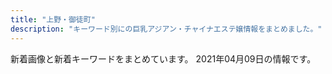 ```yaml
---
title: "上野・御徒町"
description: "キーワード別にの巨乳アジアン・チャイナエステ嬢情報をまとめました。"
---
```


新着画像と新着キーワードをまとめています。
2021年04月09日の情報です。

<DmmAffiliateIns />
<KeywordTable
  shops={
    [
    {
        "name": "CHLOE",
        "keywords": {},
        "station": "JR\u5fa1\u5f92\u753a\u99c5\u5357\u53e3",
        "url": "http://chloe.est-u.com/",
        "img_links": [
            "http://chloe.est-u.com/images/a1.jpg",
            "http://chloe.est-u.com/images/2.jpg",
            "http://chloe.est-u.com/images/index_14.jpg",
            "http://chloe.est-u.com/images/index_03.jpg",
            "http://chloe.est-u.com/images/s1.jpg",
            "http://chloe.est-u.com/images/a2.jpg",
            "http://chloe.est-u.com/images/index_01.jpg",
            "http://chloe.est-u.com/images/cc.jpg",
            "http://chloe.est-u.com/images/a3.jpg",
            "http://chloe.est-u.com/images/index_02.jpg",
            "http://chloe.est-u.com/images/index_07.jpg",
            "http://chloe.est-u.com/images/3.jpg"
        ]
    },
    {
        "url": "http://ikoi.ies.fun/",
        "station": "JR\u5fa1\u5f92\u753a\u99c5\u5357\u53e3",
        "img_links": [],
        "keywords": {},
        "name": "\u61a9"
    },
    {
        "url": "http://for-you-ueno.com/",
        "img_links": [
            "http://for-you-ueno.com/lib/img/plan.png",
            "http://for-you-ueno.com/lib/img/cast3/img3.jpg",
            "http://for-you-ueno.com/lib/img/ashiura.png",
            "http://for-you-ueno.com/lib/img/cp-desc2.png",
            "http://for-you-ueno.com/lib/img/cast3/img4-s.jpg",
            "http://for-you-ueno.com/lib/img/plan-ttl.png",
            "http://for-you-ueno.com/lib/img/cast3/img1-s.jpg",
            "http://for-you-ueno.com/lib/img/cast1/img1.jpg",
            "http://for-you-ueno.com/lib/img/cast1/img2-s.jpg",
            "http://for-you-ueno.com/lib/img/cast4/img2-s.jpg",
            "http://for-you-ueno.com/lib/img/slide2.jpg",
            "http://for-you-ueno.com/lib/img/cast1/img2.jpg",
            "http://for-you-ueno.com/lib/img/course5.png",
            "http://for-you-ueno.com/lib/img/cast2/img2-s.jpg",
            "http://for-you-ueno.com/lib/img/cast-ttl.png",
            "http://for-you-ueno.com/lib/img/cast4/img1-s.jpg",
            "http://for-you-ueno.com/lib/img/info-ttl.png",
            "http://for-you-ueno.com/lib/img/open.png",
            "http://for-you-ueno.com/lib/img/cp-desc1.png",
            "http://for-you-ueno.com/lib/img/cast3/img2-s.jpg",
            "http://for-you-ueno.com/lib/img/cast4/img2.jpg",
            "http://for-you-ueno.com/lib/img/cast2/img3-s.jpg",
            "http://for-you-ueno.com/lib/img/cast3/img2.jpg",
            "http://for-you-ueno.com/lib/img/cp-ttl.png",
            "http://for-you-ueno.com/lib/img/course3.png",
            "http://for-you-ueno.com/lib/img/course-ttl.png",
            "http://for-you-ueno.com/lib/img/siatsu.png",
            "http://for-you-ueno.com/lib/img/cast3/img4.jpg",
            "http://for-you-ueno.com/lib/img/cast2/img1-s.jpg",
            "http://for-you-ueno.com/lib/img/cast2/img2.jpg",
            "http://for-you-ueno.com/lib/img/cast2/img1.jpg",
            "http://for-you-ueno.com/lib/img/slide3.jpg",
            "http://for-you-ueno.com/lib/img/cast5/img3.jpg",
            "http://for-you-ueno.com/lib/img/gallery.png",
            "http://for-you-ueno.com/lib/img/cast2/img3.jpg",
            "http://for-you-ueno.com/lib/img/cp-desc1sp.png",
            "http://for-you-ueno.com/lib/img/oil.png",
            "http://for-you-ueno.com/lib/img/cp-sub1.png",
            "http://for-you-ueno.com/lib/img/slide1.jpg",
            "http://for-you-ueno.com/lib/img/h1.png",
            "http://for-you-ueno.com/lib/img/recommend.png",
            "http://for-you-ueno.com/lib/img/cast4/img1.jpg",
            "http://for-you-ueno.com/lib/img/cast5/img2-s.jpg",
            "http://for-you-ueno.com/lib/img/other.png",
            "http://for-you-ueno.com/lib/img/cast3/img1.jpg",
            "http://for-you-ueno.com/lib/img/cast3/img3-s.jpg",
            "http://for-you-ueno.com/lib/img/tel.png",
            "http://for-you-ueno.com/lib/img/deep.png",
            "http://for-you-ueno.com/lib/img/cast5/img3-s.jpg",
            "http://for-you-ueno.com/lib/img/cast2/img4.jpg",
            "http://for-you-ueno.com/lib/img/cast5/img1-s.jpg",
            "http://for-you-ueno.com/lib/img/cast.png",
            "http://for-you-ueno.com/lib/img/course1.png",
            "http://for-you-ueno.com/lib/img/cp-sub2.png",
            "http://for-you-ueno.com/lib/img/address.png",
            "http://for-you-ueno.com/lib/img/cast2/img4-s.jpg",
            "http://for-you-ueno.com/lib/img/cast5/img1.jpg",
            "http://for-you-ueno.com/lib/img/course2.png",
            "http://for-you-ueno.com/lib/img/awa.png",
            "http://for-you-ueno.com/lib/img/phone.png",
            "http://for-you-ueno.com/lib/img/cp-desc2sp.png",
            "http://for-you-ueno.com/lib/img/course4.png",
            "http://for-you-ueno.com/lib/img/cast1/img1-s.jpg",
            "http://for-you-ueno.com/lib/img/course.png",
            "http://for-you-ueno.com/lib/img/cast5/img2.jpg",
            "http://for-you-ueno.com/lib/img/aroma.png"
        ],
        "name": "You and I*\u30e6\u30fc\uff06\u30a2\u30a4",
        "keywords": {},
        "station": "JR\u4e0a\u91ce\u99c5\u6d45\u8349\u53e3"
    },
    {
        "station": "JR\u5fa1\u5f92\u753a\u99c5\u5357\u53e3",
        "name": "ZOEY \u30be\u30fc\u30a4",
        "keywords": {},
        "img_links": [
            "http://zoey.mssg.jp/images/top/top_01.jpg",
            "http://zoey.mssg.jp/images/top/top_05.jpg",
            "http://zoey.mssg.jp/images/top/top_02.jpg",
            "http://zoey.mssg.jp/images/top/top_04.jpg",
            "http://zoey.mssg.jp/images/home/top.jpg",
            "http://zoey.mssg.jp/images/top/top_08.png",
            "http://zoey.mssg.jp/images/page_top.png",
            "http://zoey.mssg.jp/images/top/top_03.jpg",
            "http://zoey.mssg.jp/images/staff_image/staf_010a.jpg",
            "http://zoey.mssg.jp/images/top/top_06.jpg"
        ],
        "url": "http://zoey.mssg.jp"
    },
    {
        "keywords": {
            "87": 2,
            "C": 16,
            "E": 1,
            "86": 7,
            "88": 2,
            "D": 3,
            "83": 1
        },
        "url": "http://biki-massage.work/",
        "img_links": [
            "http://biki-massage.work/img/s3.jpg",
            "http://biki-massage.work/img/s4.jpg",
            "http://biki-massage.work/sp/img/p6.jpg",
            "http://biki-massage.work/sp/img/s3.jpg",
            "http://biki-massage.work/sp/img/s2.jpg",
            "http://biki-massage.work/sp/img/pc.jpg",
            "http://biki-massage.work/sp/img/t-o.jpg",
            "http://biki-massage.work/img/st3.jpg",
            "http://biki-massage.work/img/head.jpg",
            "http://biki-massage.work/img/s1.jpg",
            "http://biki-massage.work/sp/img/cam.jpg",
            "http://biki-massage.work/img/mo.png",
            "http://biki-massage.work/img/fla1.jpg",
            "http://biki-massage.work/sp/img/t-a.jpg",
            "http://biki-massage.work/img/botton.jpg",
            "http://biki-massage.work/sp/img/s4.jpg",
            "http://biki-massage.work/sp/img/sys.jpg",
            "http://biki-massage.work/img/st6.jpg",
            "http://biki-massage.work/sp/img/t-s.jpg",
            "http://biki-massage.work/img/st4.jpg",
            "http://biki-massage.work/img/s2.jpg",
            "http://biki-massage.work/img/sta2.jpg",
            "http://biki-massage.work/sp/img/s6.jpg",
            "http://biki-massage.work/sp/img/t-r.jpg",
            "http://biki-massage.work/img/s5.jpg",
            "http://biki-massage.work/img/s6.jpg",
            "http://biki-massage.work/img/sta3.jpg",
            "http://biki-massage.work/sp/img/tit.jpg",
            "http://biki-massage.work/sp/img/botton.jpg",
            "http://biki-massage.work/img/nos.jpg",
            "http://biki-massage.work/img/st5.jpg",
            "http://biki-massage.work/sp/img/add.jpg",
            "http://biki-massage.work/sp/img/p2.jpg",
            "http://biki-massage.work/sp/img/t-t.jpg",
            "http://biki-massage.work/sp/img/pic.jpg",
            "http://biki-massage.work/sp/img/tel.jpg",
            "http://biki-massage.work/sp/img/p3.jpg",
            "http://biki-massage.work/img/st1.jpg",
            "http://biki-massage.work/img/campian.jpg",
            "http://biki-massage.work/sp/img/s5.jpg",
            "http://biki-massage.work/img/fla2.jpg",
            "http://biki-massage.work/img/sta4.jpg",
            "http://biki-massage.work/sp/img/time.jpg",
            "http://biki-massage.work/img/st2.jpg",
            "http://biki-massage.work/img/fla3.jpg",
            "http://biki-massage.work/sp/img/info.jpg",
            "http://biki-massage.work/img/sta1.jpg",
            "http://biki-massage.work/img/sta5.jpg",
            "http://biki-massage.work/sp/img/s1.jpg",
            "http://biki-massage.work/img/sta6.jpg"
        ],
        "name": "\u5a9a\u59eb\uff5e\u30d3\u30ad\uff5e",
        "station": "JR\u5fa1\u5f92\u753a\u99c5\u5317\u53e3"
    },
    {
        "url": "http://rlx-sln.com/",
        "img_links": [
            "http://rlx-sln.com/media/sites/9/elementor/thumbs/1-p4vcrlv2finn449ne6byim640z9bbb7vivbo1tjge0.jpg",
            "http://rlx-sln.com/media/sites/9/2021/03/flash1.jpg",
            "http://rlx-sln.com/media/sites/9/elementor/thumbs/2-p4vcs2s5ujasx3l2ndn8rhwepwxx5v31l72eosuda0.jpg",
            "http://rlx-sln.com/media/sites/9/2021/03/2.jpg",
            "http://rlx-sln.com/media/sites/9/2021/03/3.jpg",
            "http://rlx-sln.com/media/sites/9/2021/04/1.jpg",
            "http://rlx-sln.com/media/sites/9/2021/03/1.jpg",
            "http://rlx-sln.com/media/sites/9/2020/07/top-1.jpg",
            "http://rlx-sln.com/media/sites/9/elementor/thumbs/3-p4vcsirf2pwoegxv22jwfvv8tgr5spuhbe5nui6oc8.jpg",
            "http://rlx-sln.com/media/sites/9/2021/03/flash2.jpg"
        ],
        "name": "yoyo20\u30fbyoyo\u306f\u305f\u3061",
        "keywords": {
            "83": 14,
            "88": 42,
            "C": 70,
            "82": 14,
            "87": 28,
            "E": 14,
            "D": 56,
            "86": 14,
            "89": 14,
            "85": 14
        },
        "station": "\u6d45\u8349\u99c5A1\u51fa\u53e3"
    },
    {
        "name": "CoCo-Arashi",
        "url": "https://cc-tokyo.xyz/",
        "station": "\u4e0a\u91ce\u99c5\u5e83\u5c0f\u8def\u53e3",
        "keywords": {
            "83": 3,
            "85": 23,
            "86": 13,
            "84": 3,
            "87": 6
        },
        "img_links": [
            "https://cc-tokyo.xyz/therapist/mai1.jpg",
            "https://cc-tokyo.xyz/images/barProfile.jpg",
            "http://www.a-side.com/ad/koko/include/banner/koko_200x40.png",
            "https://cc-tokyo.xyz/therapist/yuyu1.jpg",
            "https://cc-tokyo.xyz/therapist/yanyan1.jpg",
            "https://cc-tokyo.xyz/banner/88x31.jpg",
            "https://cc-tokyo.xyz/therapist/emi1.jpg",
            "https://cc-tokyo.xyz/therapist/hinako1.jpg",
            "https://cc-tokyo.xyz/images/movie.jpg",
            "https://cc-tokyo.xyz/therapist/comingSoon.jpg",
            "https://cc-tokyo.xyz/therapist/momoka1.jpg",
            "https://cc-tokyo.xyz/images/coverGirlText.png",
            "https://cc-tokyo.xyz/room/1.jpg",
            "https://cc-tokyo.xyz/therapist/minami1.jpg",
            "https://cc-tokyo.xyz/therapist/yui1.jpg",
            "https://cc-tokyo.xyz/images/indexMap.jpg",
            "https://cc-tokyo.xyz/images/barInfo.jpg",
            "https://cc-tokyo.xyz/therapist/moe1.jpg",
            "https://cc-tokyo.xyz/banner/468x60.jpg",
            "https://cc-tokyo.xyz/images/mobile.jpg",
            "https://cc-tokyo.xyz/therapist/yuri1.jpg",
            "https://cc-tokyo.xyz/therapist/saya1.jpg",
            "https://cc-tokyo.xyz/images/barAccess.jpg",
            "https://cc-tokyo.xyz/images/barTherapist.jpg",
            "https://cc-tokyo.xyz/images/magazine.jpg",
            "https://cc-tokyo.xyz/images/barSystem.jpg",
            "https://cc-tokyo.xyz/images/barLink.jpg",
            "https://cc-tokyo.xyz/images/concept.jpg",
            "https://cc-tokyo.xyz/therapist/mari1.jpg"
        ]
    },
    {
        "img_links": [],
        "name": "Dear -\u30c7\u30a3\u30a2-",
        "keywords": {},
        "url": "https://re.uouono.com/",
        "station": "JR\u5fa1\u5f92\u753a\u99c5\u5317\u53e3"
    },
    {
        "station": "JR\u5fa1\u5f92\u753a\u99c5\u5317\u53e3",
        "img_links": [],
        "name": "\u30d5\u30a1\u30f3\u30bf\u30b8\u30fc",
        "url": "http://www.itoshii.tokyo/",
        "keywords": {}
    },
    {
        "name": "\u5922\u306e\u8776\u3005",
        "keywords": {
            "C": 17
        },
        "url": "http://www.sh-riraks.xyz/",
        "station": "JR\u5fa1\u5f92\u753a\u99c5\u5357\u53e3",
        "img_links": [
            "http://www.sh-riraks.xyz/uploads/201130/1-201130133145E0.jpg",
            "http://www.sh-riraks.xyz/uploads/201130/1-201130133012441.jpg",
            "http://www.sh-riraks.xyz/img/ttl_girls.png",
            "http://www.sh-riraks.xyz/img/ttl_staff.png",
            "http://www.sh-riraks.xyz/uploads/allimg/180604/1-1P60410212A02.jpg",
            "http://www.sh-riraks.xyz/uploads/201130/1-201130132956292.jpg",
            "http://www.sh-riraks.xyz/uploads/180521/1-1P5211649103K.jpg",
            "http://www.sh-riraks.xyz/uploads/201130/1-201130132942Y6.jpg",
            "http://www.sh-riraks.xyz/uploads/181001/1-1Q001142IB48.jpg",
            "http://www.sh-riraks.xyz/uploads/201130/1-201130133029220.jpg",
            "http://www.sh-riraks.xyz/img/ttl_pickup.png",
            "http://www.sh-riraks.xyz/uploads/190611/1-1Z611153S2561.jpg",
            "http://www.sh-riraks.xyz/uploads/191015/1-1910151T03I48.jpg",
            "http://www.sh-riraks.xyz/uploads/200617/1-20061G54941Z9.jpg",
            "http://www.sh-riraks.xyz/uploads/201130/1-201130133045611.jpg",
            "http://www.sh-riraks.xyz/uploads/201130/1-201130133129441.jpg",
            "http://www.sh-riraks.xyz/uploads/201130/1-20113013311Rc.jpg",
            "http://www.sh-riraks.xyz/uploads/181001/1-1Q001142T6406.jpg",
            "http://www.sh-riraks.xyz/uploads/200617/1-20061G54TIb.jpg",
            "http://www.sh-riraks.xyz/uploads/180521/1-1P52116495SC.jpg",
            "http://www.sh-riraks.xyz/img/ttl_mobile.png",
            "http://www.sh-riraks.xyz/uploads/200617/1-20061G54ZQ14.jpg",
            "http://www.sh-riraks.xyz/uploads/200107/1-20010F92019226.jpg",
            "http://www.sh-riraks.xyz/uploads/201130/1-201130133215X9.jpg",
            "http://www.sh-riraks.xyz/img/ttl_wnew.png"
        ]
    },
    {
        "url": "http://foryou-es.info/",
        "station": "JR\u5fa1\u5f92\u753a\u99c5\u5357\u53e3",
        "keywords": {
            "89": 35,
            "D": 10,
            "88": 7,
            "90": 4,
            "E": 7,
            "C": 28
        },
        "img_links": [
            "http://www.foryou-es.info/sp/staff/yui.png",
            "http://www.foryou-es.info/sp/img/hina1.jpg",
            "http://www.foryou-es.info/images/so.jpg",
            "http://www.foryou-es.info/images/sa.jpg",
            "http://foryou-es.info/img/hina2.jpg",
            "http://www.foryou-es.info/sp/img/sia1.jpg",
            "http://foryou-es.info/img/rora2.jpg",
            "http://foryou-es.info/img/riko2.jpg",
            "http://foryou-es.info/images/so.jpg",
            "http://www.foryou-es.info/img/riko1.jpg",
            "http://www.foryou-es.info/images/interior_t.jpg",
            "http://foryou-es.info/img/rora4.jpg",
            "http://foryou-es.info/img/sia.png",
            "http://www.foryou-es.info/images/rem.jpg",
            "http://foryou-es.info/img/rora3.jpg",
            "http://foryou-es.info/images/interior.jpg",
            "http://foryou-es.info/img/sia1.jpg",
            "http://foryou-es.info/img/honey.png",
            "http://www.foryou-es.info/sp/img/yui.png",
            "http://www.foryou-es.info/img/yuri2.jpg",
            "http://www.foryou-es.info/img/honey2.jpg",
            "http://www.foryou-es.info/img/rora3.jpg",
            "http://www.foryou-es.info/sp/images/newface.png",
            "http://www.foryou-es.info/sp/img/miki3.jpg",
            "http://foryou-es.info/images/info.jpg",
            "http://www.foryou-es.info/images/si.png",
            "http://www.foryou-es.info/img/miki.png",
            "http://www.foryou-es.info/images/info.jpg",
            "http://foryou-es.info/images/ac.jpg",
            "http://foryou-es.info/img/sara1.jpg",
            "http://foryou-es.info/img/rora1.jpg",
            "http://www.foryou-es.info/sp/staff/yuri.png",
            "http://www.foryou-es.info/img/hina4.jpg",
            "http://foryou-es.info/images/koko_200x40.png",
            "http://www.foryou-es.info/img/sia1.jpg",
            "http://www.foryou-es.info/sp/images/top.jpg",
            "http://www.foryou-es.info/images/interior1.png",
            "http://www.foryou-es.info/sp/images/news.png",
            "http://foryou-es.info/img/seiko.png",
            "http://www.foryou-es.info/img/miki3.jpg",
            "http://www.foryou-es.info/sp/img/sia4.jpg",
            "http://foryou-es.info/img/riko3.jpg",
            "http://www.foryou-es.info/images/interior.jpg",
            "http://www.foryou-es.info/img/sia.png",
            "http://www.foryou-es.info/img/hina1.jpg",
            "http://foryou-es.info/img/miki1.jpg",
            "http://www.foryou-es.info/images/tel.png",
            "http://foryou-es.info/img/sia3.jpg",
            "http://foryou-es.info/img/sara2.jpg",
            "http://www.foryou-es.info/img/yui2.jpg",
            "http://www.foryou-es.info/sp/img/honey.png",
            "http://www.foryou-es.info/img/seiko.png",
            "http://www.foryou-es.info/sp/images/pc.jpg",
            "http://foryou-es.info/img/honey3.jpg",
            "http://foryou-es.info/img/saki3.jpg",
            "http://www.foryou-es.info/img/rora4.jpg",
            "http://foryou-es.info/images/news.jpg",
            "http://foryou-es.info/images/tp.png",
            "http://foryou-es.info/img/yuri2.jpg",
            "http://www.foryou-es.info/images/sm.jpg",
            "http://www.foryou-es.info/sp/images/rec3.jpg",
            "http://www.foryou-es.info/img/sia4.jpg",
            "http://www.foryou-es.info/sp/img/sia.png",
            "http://foryou-es.info/img/saki.png",
            "http://www.foryou-es.info/img/miki2.jpg",
            "http://www.foryou-es.info/sp/img/rora.png",
            "http://www.foryou-es.info/img/sia2.jpg",
            "http://foryou-es.info/images/tt.png",
            "http://www.foryou-es.info/sp/images/rec1.jpg",
            "http://www.foryou-es.info/img/sara1.jpg",
            "http://www.foryou-es.info/images/blog.jpg",
            "http://www.foryou-es.info/img/riko4.jpg",
            "http://www.foryou-es.info/img/miki1.jpg",
            "http://www.foryou-es.info/sp/staff/saki.png",
            "http://www.foryou-es.info/sp/img/seiko.png",
            "http://foryou-es.info/img/sia2.jpg",
            "http://foryou-es.info/img/sia4.jpg",
            "http://foryou-es.info/img/riko.png",
            "http://foryou-es.info/img/saki2.jpg",
            "http://www.foryou-es.info/img/saki2.jpg",
            "http://www.foryou-es.info/img/yui1.jpg",
            "http://foryou-es.info/img/rora.png",
            "http://foryou-es.info/images/tel.png",
            "http://www.foryou-es.info/img/sia3.jpg",
            "http://www.foryou-es.info/sp/images/time.jpg",
            "http://www.foryou-es.info/sp/img/sara.png",
            "http://foryou-es.info/img/hina1.jpg",
            "http://www.foryou-es.info/images/tt.png",
            "http://foryou-es.info/img/saki1.jpg",
            "http://www.foryou-es.info/img/riko2.jpg",
            "http://foryou-es.info/img/honey2.jpg",
            "http://www.foryou-es.info/images/koko_200x40.png",
            "http://www.foryou-es.info/img/riko.png",
            "http://www.foryou-es.info/sp/images/ac3.jpg",
            "http://www.foryou-es.info/sp/images/sys1.jpg",
            "http://foryou-es.info/img/yui3.jpg",
            "http://foryou-es.info/images/zy.png",
            "http://www.foryou-es.info/img/rora1.jpg",
            "http://foryou-es.info/images/interior_t.jpg",
            "http://www.foryou-es.info/images/ac.jpg",
            "http://www.foryou-es.info/images/sirase.jpg",
            "http://www.foryou-es.info/sp/img/hina3.jpg",
            "http://www.foryou-es.info/sp/images/ac1.jpg",
            "http://foryou-es.info/img/hina4.jpg",
            "http://www.foryou-es.info/sp/images/ac2.jpg",
            "http://www.foryou-es.info/img/yui.png",
            "http://foryou-es.info/images/newface.jpg",
            "http://www.foryou-es.info/img/saki3.jpg",
            "http://www.foryou-es.info/sp/images/staff_t.jpg",
            "http://foryou-es.info/images/interior1.png",
            "http://www.foryou-es.info/img/yuri.png",
            "http://www.foryou-es.info/sp/menu/interior.jpg",
            "http://www.foryou-es.info/sp/img/yuri.png",
            "http://www.foryou-es.info/img/yuri1.jpg",
            "http://foryou-es.info/images/sa.jpg",
            "http://www.foryou-es.info/img/sara2.jpg",
            "http://www.foryou-es.info/sp/img/hina4.jpg",
            "http://www.foryou-es.info/images/staff_t.jpg",
            "http://foryou-es.info/img/yui2.jpg",
            "http://foryou-es.info/img/yui1.jpg",
            "http://foryou-es.info/img/yuri.png",
            "http://foryou-es.info/img/sara.png",
            "http://www.foryou-es.info/img/honey.png",
            "http://www.foryou-es.info/sp/images/head.jpg",
            "http://www.foryou-es.info/sp/images/tel.jpg",
            "http://foryou-es.info/img/hina.png",
            "http://www.foryou-es.info/images/zy.png",
            "http://foryou-es.info/img/sara3.jpg",
            "http://foryou-es.info/img/riko4.jpg",
            "http://www.foryou-es.info/sp/img/riko.png",
            "http://www.foryou-es.info/img/saki1.jpg",
            "http://foryou-es.info/img/yui.png",
            "http://foryou-es.info/img/miki2.jpg",
            "http://www.foryou-es.info/img/hina3.jpg",
            "http://www.foryou-es.info/sp/menu/top.jpg",
            "http://foryou-es.info/images/staff_t.jpg",
            "http://www.foryou-es.info/img/sara.png",
            "http://foryou-es.info/img/hina3.jpg",
            "http://foryou-es.info/images/rem.jpg",
            "http://www.foryou-es.info/img/yuri3.jpg",
            "http://foryou-es.info/img/miki.png",
            "http://foryou-es.info/images/sm.jpg",
            "http://foryou-es.info/images/mobile.jpg",
            "http://www.foryou-es.info/img/yui3.jpg",
            "http://foryou-es.info/img/riko1.jpg",
            "http://www.foryou-es.info/img/sara3.jpg",
            "http://www.foryou-es.info/sp/img/miki2.jpg",
            "http://www.foryou-es.info/img/saki.png",
            "http://www.foryou-es.info/sp/img/sia2.jpg",
            "http://www.foryou-es.info/img/honey3.jpg",
            "http://foryou-es.info/img/miki3.jpg",
            "http://www.foryou-es.info/sp/images/rec2.jpg",
            "http://foryou-es.info/img/honey1.jpg",
            "http://www.foryou-es.info/img/hina.png",
            "http://www.foryou-es.info/sp/images/sys4.jpg",
            "http://www.foryou-es.info/img/rora2.jpg",
            "http://www.foryou-es.info/images/newface.jpg",
            "http://www.foryou-es.info/sp/images/newsb.jpg",
            "http://www.foryou-es.info/sp/img/sia3.jpg",
            "http://foryou-es.info/images/sirase.jpg",
            "http://foryou-es.info/images/blog.jpg",
            "http://www.foryou-es.info/sp/img/miki1.jpg",
            "http://www.foryou-es.info/sp/images/sys3.jpg",
            "http://www.foryou-es.info/sp/img/miki.png",
            "http://www.foryou-es.info/sp/menu/staff.jpg",
            "http://www.foryou-es.info/sp/img/hina2.jpg",
            "http://foryou-es.info/images/si.png",
            "http://www.foryou-es.info/img/hina2.jpg",
            "http://www.foryou-es.info/images/news.jpg",
            "http://www.foryou-es.info/img/riko3.jpg",
            "http://www.foryou-es.info/sp/images/sys2.jpg",
            "http://www.foryou-es.info/sp/images/sm.jpg",
            "http://foryou-es.info/img/yuri1.jpg",
            "http://www.foryou-es.info/img/honey1.jpg",
            "http://www.foryou-es.info/sp/img/saki.png",
            "http://foryou-es.info/img/yuri3.jpg",
            "http://www.foryou-es.info/img/rora.png",
            "http://www.foryou-es.info/sp/img/hina.png",
            "http://www.foryou-es.info/images/mobile.jpg",
            "http://www.foryou-es.info/images/tp.png"
        ],
        "name": "\u30de\u30fc\u30ad\u30e5\u30ea\u30fcMERCURY"
    },
    {
        "url": "http://estelaspa.com/",
        "img_links": [
            "http://estelaspa.com/img/system/card.jpg",
            "http://estelaspa.com/uploaded/girlinfo/13/G1_13_2.jpg",
            "http://img.es-navi.com/img/link/banners/s/000002.png",
            "http://estelaspa.com/img/photo_button.png",
            "http://estelaspa.com/img/rmenu/top_off.png",
            "http://estelaspa.com/uploaded/girlinfo/14/G1_14_2.jpg",
            "http://estelaspa.com/img/corona.png",
            "http://estelaspa.com/uploaded/girlinfo/9/G2_9_3.jpg",
            "http://estelaspa.com/img/room/1.png",
            "http://estelaspa.com/img/rmenu/staff_off.png",
            "http://estelaspa.com/uploaded/girlinfo/12/G1_12_2.jpg",
            "http://estelaspa.com/img/rmenu/call_off.png",
            "http://estelaspa.com/img/google_button.png",
            "http://estelaspa.com/uploaded/girlinfo/16/G2_16_3.jpg",
            "http://estelaspa.com/uploaded/news/201201035405.jpg",
            "http://estelaspa.com/img/system/3.jpg",
            "http://estelaspa.com/img/fmenu/call_off.png",
            "http://estelaspa.com/img/system/2.jpg",
            "http://estelaspa.com/img/system/etc.jpg",
            "http://estelaspa.com/img/system/4.jpg",
            "http://estelaspa.com/img/access/key.jpg"
        ],
        "keywords": {
            "C": 7
        },
        "station": "JR\u5fa1\u5f92\u753a\u99c5\u5317\u53e3",
        "name": "Estela SPA\uff5e\u30a8\u30b9\u30c6\u30e9\u30b9\u30d1"
    },
    {
        "station": "JR\u4e0a\u91ce\u99c5\u6d45\u8349\u53e3",
        "keywords": {
            "D": 4,
            "86": 2,
            "C": 2,
            "88": 1,
            "E": 6,
            "85": 1,
            "89": 1,
            "87": 1
        },
        "url": "http://www.rosa-es.info/",
        "img_links": [
            "http://www.rosa-es.info/staff/yuki1.jpg",
            "http://www.rosa-es.info/staff/nana2.jpg",
            "http://www.rosa-es.info/staff/yuki.jpg",
            "http://www.rosa-es.info/staff/koko1.jpg",
            "http://www.rosa-es.info/staff/yuki2.jpg",
            "http://www.rosa-es.info/staff/yuri2.jpg",
            "http://www.rosa-es.info/img/pic/slide_1.jpg",
            "http://www.rosa-es.info/staff/yumi.jpg",
            "http://www.rosa-es.info/staff/rara1.jpg",
            "http://www.rosa-es.info/staff/rara2.jpg",
            "http://www.rosa-es.info/staff/nana1.jpg",
            "http://www.rosa-es.info/staff/koko2.jpg",
            "http://www.rosa-es.info/img/pic/int2.jpg",
            "http://www.rosa-es.info/staff/yumi1.jpg",
            "http://www.rosa-es.info/img/loader.png",
            "http://www.rosa-es.info/staff/rara.jpg",
            "http://www.rosa-es.info/img/pic/int3.jpg",
            "http://www.rosa-es.info/staff/yuri1.jpg",
            "http://www.rosa-es.info/staff/yuri.jpg",
            "http://www.rosa-es.info/img/pic/int4.jpg",
            "http://www.rosa-es.info/img/pic/slide_2.jpg",
            "http://www.rosa-es.info/img/pic/int1.jpg",
            "http://www.rosa-es.info/staff/koko.jpg",
            "http://www.rosa-es.info/staff/yumi2.jpg",
            "http://www.rosa-es.info/staff/nana.jpg"
        ],
        "name": "\u6708\u591c"
    },
    {
        "img_links": [
            "http://es-en.info/sp/images/sys1.jpg",
            "http://es-en.info/sp/images/news.jpg",
            "http://es-en.info/img/natumi.jpg",
            "http://es-en.info/images/staff_t.jpg",
            "http://es-en.info/img/zb.jpg",
            "http://es-en.info/images/head.jpg",
            "http://es-en.info/img/yuki1.jpg",
            "http://es-en.info/sp/img/natumi1.jpg",
            "http://es-en.info/sp/menu/staff.jpg",
            "http://es-en.info/img/natumi1.jpg",
            "http://es-en.info/sp/staff/natumi.jpg",
            "http://es-en.info/sp/images/topgirl.jpg",
            "http://es-en.info/sp/images/footer.jpg",
            "http://es-en.info/sp/images/int1.png",
            "http://es-en.info/sp/staff/yuyu.jpg",
            "http://es-en.info/sp/staff/yuki.jpg",
            "http://es-en.info/sp/images/staff_t.png",
            "http://es-en.info/sp/images/rec2.png",
            "http://es-en.info/sp/images/sys4.png",
            "http://es-en.info/sp/menu/interior.jpg",
            "http://es-en.info/img/yuyu1.jpg",
            "http://es-en.info/img/yuki.jpg",
            "http://es-en.info/sp/images/int3.jpg",
            "http://es-en.info/images/sm.jpg",
            "http://es-en.info/images/news.jpg",
            "http://es-en.info/sp/images/int1.jpg",
            "http://es-en.info/img/yuyu.jpg",
            "http://es-en.info/sp/images/sys3.jpg",
            "http://es-en.info/images/12.jpg",
            "http://es-en.info/sp/images/tel.jpg",
            "http://es-en.info/images/9.jpg",
            "http://es-en.info/images/sys1.png",
            "http://es-en.info/images/mobile.jpg",
            "http://es-en.info/sp/images/pc.jpg",
            "http://es-en.info/sp/images/int2.jpg",
            "http://es-en.info/sp/images/ac1.jpg",
            "http://es-en.info/sp/images/sisu.png",
            "http://es-en.info/images/interior.png",
            "http://es-en.info/sp/images/rec1.png",
            "http://es-en.info/sp/images/head.jpg",
            "http://es-en.info/sp/img/yuyu1.jpg",
            "http://es-en.info/images/info.png",
            "http://es-en.info/sp/img/yuki1.jpg",
            "http://es-en.info/sp/images/rec3.png",
            "http://es-en.info/images/interior_t.jpg",
            "http://es-en.info/images/rem.jpg",
            "http://es-en.info/sp/images/newsb.png",
            "http://es-en.info/sp/images/interior_t.png",
            "http://es-en.info/sp/menu/top.jpg",
            "http://es-en.info/sp/images/time.png",
            "http://es-en.info/images/7.jpg",
            "http://es-en.info/sp/images/sys2.jpg",
            "http://es-en.info/sp/images/sisu_t.jpg",
            "http://es-en.info/sp/images/top.jpg"
        ],
        "url": "http://es-en.info/",
        "name": "\u5b89\u5fc3\u5802",
        "station": "JR\u5fa1\u5f92\u753a\u99c5\u5357\u53e3",
        "keywords": {
            "87": 1
        }
    },
    {
        "keywords": {},
        "img_links": [
            "http://ruana.work/images/mobile.jpg",
            "http://ruana.work/images/int1.jpg",
            "http://ruana.work/images/7.jpg",
            "http://ruana.work/images/4.jpg",
            "http://ruana.work/images/3.jpg",
            "http://ruana.work/img/mimi1.jpg",
            "http://ruana.work/img/aki1.jpg",
            "http://ruana.work/images/rec.jpg",
            "http://ruana.work/images/sys1.jpg",
            "http://ruana.work/images/interior_t.jpg",
            "http://ruana.work/images/6.jpg",
            "http://ruana.work/img/momo1.jpg",
            "http://ruana.work/img/ran1.jpg",
            "http://ruana.work/images/ac1.jpg",
            "http://ruana.work/img/kora1.jpg",
            "http://ruana.work/images/5.jpg",
            "http://ruana.work/img/hitomi1.jpg",
            "http://ruana.work/images/1.jpg",
            "http://ruana.work/img/yoko1.jpg",
            "http://ruana.work/images/news.jpg",
            "http://ruana.work/images/int2.jpg",
            "http://ruana.work/images/sys2.jpg",
            "http://ruana.work/images/12.jpg",
            "http://ruana.work/images/2.jpg",
            "http://ruana.work/images/ac2.jpg",
            "http://ruana.work/images/staff_t.jpg",
            "http://ruana.work/images/tel.jpg",
            "http://ruana.work/img/moe1.jpg",
            "http://ruana.work/images/head.jpg",
            "http://ruana.work/images/8.jpg",
            "http://ruana.work/img/sakura1.jpg"
        ],
        "name": "\u30a8\u30f3\u30c8\u30ea\u30fc",
        "url": "http://ruana.work/",
        "station": "JR\u5fa1\u5f92\u753a\u99c5\u5357\u53e3"
    },
    {
        "url": "http://esthe-massage.black/",
        "keywords": {
            "89": 4,
            "84": 8,
            "D": 16,
            "82": 30,
            "C": 4,
            "E": 4
        },
        "station": "JR\u5fa1\u5f92\u753a\u99c5\u5357\u53e3",
        "name": "\u30ab\u30eb\u30de\u30ea\u30be\u30fc\u30c8\uff06\u30b9\u30d1",
        "img_links": [
            "http://esthe-massage.black/images/index_bn_02.jpg",
            "http://esthe-massage.black/images/te.png",
            "http://esthe-massage.black/images/sta12.jpg",
            "http://esthe-massage.black/images/index_an_03.jpg",
            "http://esthe-massage.black/images/index_an_05.jpg",
            "http://esthe-massage.black/images/footer.jpg",
            "http://esthe-massage.black/images/tit2.png",
            "http://esthe-massage.black/images/index_bn_01.jpg",
            "http://esthe-massage.black/images/sta2.jpg",
            "http://esthe-massage.black/images/sta11.jpg",
            "http://esthe-massage.black/images/qr.jpg",
            "http://esthe-massage.black/images/index_an_04.jpg",
            "http://esthe-massage.black/images/index_bn_06.jpg",
            "http://esthe-massage.black/images/cg7.jpg",
            "http://esthe-massage.black/images/cg2.jpg",
            "http://esthe-massage.black/images/sta10.jpg",
            "http://esthe-massage.black/images/cg12.jpg",
            "http://esthe-massage.black/images/cg4.jpg",
            "http://esthe-massage.black/images/cg5.jpg",
            "http://esthe-massage.black/images/cg10.jpg",
            "http://esthe-massage.black/images/tit1.png",
            "http://esthe-massage.black/images/top.jpg",
            "http://esthe-massage.black/images/sta3.jpg",
            "http://esthe-massage.black/images/index_bn_03.jpg",
            "http://esthe-massage.black/images/sta1.jpg",
            "http://esthe-massage.black/images/sys01.jpg",
            "http://cdn.dino-es.com/images/logo/88x31DinoEs.png",
            "http://esthe-massage.black/images/acc.jpg",
            "http://esthe-massage.black/images/sys02.jpg",
            "http://esthe-massage.black/images/index_an_01.jpg",
            "http://esthe-massage.black/images/index_an_02.jpg",
            "http://esthe-massage.black/images/sta6.jpg",
            "http://esthe-massage.black/images/index_an_06.jpg",
            "http://esthe-massage.black/images/cg8.jpg",
            "http://esthe-massage.black/images/sta5.jpg",
            "http://esthe-massage.black/images/cg3.jpg",
            "http://esthe-massage.black/images/link_3.jpg",
            "http://esthe-massage.black/images/cg6.jpg",
            "http://esthe-massage.black/images/cg1.jpg",
            "http://esthe-massage.black/images/sta7.jpg",
            "http://esthe-massage.black/images/tit5.png",
            "http://esthe-massage.black/images/index_bn_05.jpg",
            "http://esthe-massage.black/images/sys03.jpg",
            "http://esthe-massage.black/images/tit4.png",
            "http://esthe-massage.black/images/cg11.jpg",
            "http://esthe-massage.black/images/sta8.jpg"
        ]
    },
    {
        "station": "JR\u4e0a\u91ce\u99c5\u6d45\u8349\u53e3",
        "keywords": {},
        "url": "http://ueno-miyabi.work/",
        "img_links": [
            "http://ueno-miyabi.work/sp/images/1.png",
            "http://ueno-miyabi.work/sp/images/3.png",
            "http://ueno-miyabi.work/sp/images/sys.png",
            "http://ueno-miyabi.work/sp/img/haru2.jpg",
            "http://ueno-miyabi.work/images/head.jpg",
            "http://ueno-miyabi.work/sp/staff/yuyu.jpg",
            "http://ueno-miyabi.work/images/3.jpg",
            "http://ueno-miyabi.work/sp/images/ts.jpg",
            "http://ueno-miyabi.work/sp/images/2.png",
            "http://ueno-miyabi.work/images/5.jpg",
            "http://ueno-miyabi.work/sp/staff/ai.jpg",
            "http://ueno-miyabi.work/images/tg_t.jpg",
            "http://ueno-miyabi.work/sp/staff/jun.jpg",
            "http://ueno-miyabi.work/img/yuyu1.jpg",
            "http://ueno-miyabi.work/sp/img/yuyu2.jpg",
            "http://ueno-miyabi.work/staff/haru.jpg",
            "http://ueno-miyabi.work/staff/ai.jpg",
            "http://ueno-miyabi.work/staff/jun.jpg",
            "http://ueno-miyabi.work/sp/images/5.png",
            "http://ueno-miyabi.work/sp/img/ai1.jpg",
            "http://ueno-miyabi.work/sp/images/ac1.jpg",
            "http://ueno-miyabi.work/images/2.jpg",
            "http://ueno-miyabi.work/sp/images/footer.jpg",
            "http://ueno-miyabi.work/images/staff_t.jpg",
            "http://ueno-miyabi.work/images/sys.png",
            "http://ueno-miyabi.work/images/news_t.jpg",
            "http://ueno-miyabi.work/sp/images/staff_t.jpg",
            "http://ueno-miyabi.work/sp/images/ta.jpg",
            "http://ueno-miyabi.work/sp/img/nana1.jpg",
            "http://ueno-miyabi.work/sp/img/yuyu1.jpg",
            "http://ueno-miyabi.work/images/newsb.png",
            "http://ueno-miyabi.work/sp/images/news.jpg",
            "http://ueno-miyabi.work/sp/img/haru1.jpg",
            "http://ueno-miyabi.work/images/rem.jpg",
            "http://ueno-miyabi.work/sp/images/head.jpg",
            "http://ueno-miyabi.work/images/rec1.png",
            "http://ueno-miyabi.work/sp/img/jun2.jpg",
            "http://ueno-miyabi.work/images/1.jpg",
            "http://ueno-miyabi.work/sp/images/int1.jpg",
            "http://ueno-miyabi.work/images/b1.jpg",
            "http://ueno-miyabi.work/img/yuyu2.jpg",
            "http://ueno-miyabi.work/sp/menu/staff.jpg",
            "http://ueno-miyabi.work/images/4.jpg",
            "http://ueno-miyabi.work/sp/img/jun1.jpg",
            "http://ueno-miyabi.work/sp/menu/top.jpg",
            "http://ueno-miyabi.work/img/nana1.jpg",
            "http://ueno-miyabi.work/sp/images/newsb.png",
            "http://ueno-miyabi.work/images/sm.jpg",
            "http://ueno-miyabi.work/staff/yuyu.jpg",
            "http://ueno-miyabi.work/img/ai1.jpg",
            "http://ueno-miyabi.work/sp/staff/nana.jpg",
            "http://ueno-miyabi.work/sp/images/interior_t.jpg",
            "http://ueno-miyabi.work/images/rec2.jpg",
            "http://ueno-miyabi.work/images/b2.jpg",
            "http://ueno-miyabi.work/images/interior_t.jpg",
            "http://ueno-miyabi.work/sp/images/rec2.jpg",
            "http://ueno-miyabi.work/sp/staff/haru.jpg",
            "http://ueno-miyabi.work/images/ta.jpg",
            "http://ueno-miyabi.work/images/int2.jpg",
            "http://ueno-miyabi.work/sp/images/int2.jpg",
            "http://ueno-miyabi.work/sp/images/topgirl.jpg",
            "http://ueno-miyabi.work/img/jun1.jpg",
            "http://ueno-miyabi.work/images/int1.jpg",
            "http://ueno-miyabi.work/sp/images/4.png",
            "http://ueno-miyabi.work/staff/nana.jpg",
            "http://ueno-miyabi.work/sp/images/rec1.png",
            "http://ueno-miyabi.work/images/concept.png",
            "http://ueno-miyabi.work/images/tr.jpg",
            "http://ueno-miyabi.work/img/haru2.jpg",
            "http://ueno-miyabi.work/sp/images/tel.jpg",
            "http://ueno-miyabi.work/img/haru1.jpg",
            "http://ueno-miyabi.work/img/jun2.jpg"
        ],
        "name": "\u6975\u4e0a\u30e1\u30f3\u30ba\u30a8\u30b9\u30c6-\u96c5-"
    },
    {
        "url": "https://20oasis.com/",
        "keywords": {
            "98": 1,
            "90": 1,
            "99": 1,
            "85": 1
        },
        "name": "\u30aa\u30a2\u30b7\u30b9",
        "station": "JR\u4e0a\u91ce\u99c5\u5165\u8c37\u53e3",
        "img_links": [
            "https://20oasis.com/images/index_06.png",
            "https://20oasis.com/images/eso21-1.jpg",
            "https://20oasis.com/images/os21-6.jpg",
            "https://20oasis.com/images/14.jpg",
            "https://20oasis.com/images/1.jpg",
            "https://20oasis.com/images/4.jpg",
            "https://20oasis.com/images/index_08.png",
            "https://20oasis.com/images/index_09.png",
            "https://20oasis.com/images/index_07.png",
            "https://20oasis.com/images/os21-8.jpg",
            "https://20oasis.com/images/index_20.jpg",
            "https://20oasis.com/images/index_03.png",
            "https://20oasis.com/images/os21-5.jpg",
            "https://20oasis.com/images/index_02.png",
            "https://20oasis.com/images/a0.jpg",
            "https://20oasis.com/images/index_05.png",
            "https://20oasis.com/images/os21-7.jpg"
        ]
    },
    {
        "keywords": {
            "87": 8,
            "88": 8,
            "F": 2,
            "D": 8,
            "86": 2,
            "E": 2,
            "G": 6
        },
        "station": "JR\u5fa1\u5f92\u753a\u99c5\u5317\u53e3",
        "img_links": [
            "http://www.cocogarden.link/files/086-02.jpg",
            "http://www.cocogarden.link/files/037-02.jpg",
            "http://www.cocogarden.link/files/072-03.jpg",
            "http://www.cocogarden.link/files/086-03.jpg",
            "http://www.cocogarden.link/files/086.jpg",
            "http://www.cocogarden.link/files/059.jpg",
            "http://www.cocogarden.link/files/058-03.jpg",
            "http://www.cocogarden.link/files/080-03.jpg",
            "http://www.cocogarden.link/files/058.jpg",
            "http://www.cocogarden.link/images/top.jpg",
            "http://www.cocogarden.link/files/075-02.jpg",
            "http://www.cocogarden.link/images/mobile.jpg",
            "http://www.cocogarden.link/files/058-02.jpg",
            "http://www.cocogarden.link/images/nbj3.jpg",
            "http://www.cocogarden.link/files/088-02.jpg",
            "http://www.cocogarden.link/files/076-02.jpg",
            "http://www.cocogarden.link/images/s_staff.jpg",
            "http://www.cocogarden.link/files/088.jpg",
            "http://www.cocogarden.link/files/088-03.jpg",
            "http://www.cocogarden.link/images/koko_200x40.png",
            "http://www.cocogarden.link/files/037-03.jpg",
            "http://www.cocogarden.link/files/075-03.jpg",
            "http://www.cocogarden.link/images/s_news.jpg",
            "http://www.cocogarden.link/images/s_pick.jpg",
            "http://www.cocogarden.link/images/top1.jpg",
            "http://www.cocogarden.link/files/059-02.jpg",
            "http://www.cocogarden.link/files/080.jpg",
            "http://www.cocogarden.link/files/072-02.jpg",
            "http://www.cocogarden.link/files/080-02.jpg",
            "http://www.cocogarden.link/images/1.jpg",
            "http://www.cocogarden.link/files/076.jpg",
            "http://www.cocogarden.link/images/s_info.jpg",
            "http://www.cocogarden.link/files/037.jpg",
            "http://www.cocogarden.link/files/075.jpg",
            "http://www.cocogarden.link/files/072.jpg",
            "http://www.cocogarden.link/images/end1.png",
            "http://www.cocogarden.link/files/076-03.jpg",
            "http://www.cocogarden.link/files/059-03.jpg"
        ],
        "url": "http://www.cocogarden.link/",
        "name": "COCO-GARDEN"
    },
    {
        "keywords": {},
        "url": "http://taiwan-resort.com/",
        "name": "\u53f0\u6e7e\u30ea\u30be\u30fc\u30c8",
        "img_links": [
            "http://taiwan-resort.com/img/photo_01.jpg",
            "http://taiwan-resort.com/img/mask03.jpg",
            "http://taiwan-resort.com/img/erika01.jpg",
            "http://taiwan-resort.com/img/mask05.jpg",
            "http://taiwan-resort.com/img/pagetop.png",
            "http://taiwan-resort.com/img/hina.jpg",
            "http://taiwan-resort.com/img/yuki.jpg",
            "http://taiwan-resort.com/img/mask02.jpg",
            "http://taiwan-resort.com/img/corona-5.jpg",
            "http://taiwan-resort.com/img/anna.png",
            "http://taiwan-resort.com/img/emi001.jpg",
            "http://taiwan-resort.com/img/honoka02.jpg",
            "http://taiwan-resort.com/img/sara002.jpg",
            "http://taiwan-resort.com/img/corona-3.jpg",
            "http://taiwan-resort.com/img/head_img.png",
            "http://taiwan-resort.com/img/corona-2.jpg",
            "http://taiwan-resort.com/img/mask04.jpg",
            "http://taiwan-resort.com/img/reina3.jpg",
            "http://taiwan-resort.com/img/tel_img.png",
            "http://taiwan-resort.com/img/corona-4.jpg",
            "http://taiwan-resort.com/img/kasumi.jpg",
            "http://taiwan-resort.com/img/topbg02.jpg",
            "http://taiwan-resort.com/img/mask01.jpg",
            "http://taiwan-resort.com/img/mami002.png",
            "http://taiwan-resort.com/img/rei.jpg"
        ],
        "station": "JR\u5fa1\u5f92\u753a\u99c5\u5357\u53e3"
    },
    {
        "keywords": {},
        "station": "JR\u5fa1\u5f92\u753a\u99c5\u5317\u53e3",
        "name": "\u7652\u3057\u5c4b",
        "url": "https://u-este.com/",
        "img_links": []
    },
    {
        "keywords": {
            "D": 1,
            "86": 4,
            "88": 1,
            "85": 4
        },
        "img_links": [
            "https://jouga.info/staffPhoto/s20210326192206.jpg",
            "https://jouga.info/uploadfiles/images/campaignJougaInfo.jpg",
            "https://jouga.info/staffPhoto/s20210327040752.jpg",
            "https://jouga.info/staffPhoto/s20210404020851.jpg",
            "https://jouga.info/staffPhoto/s20210330180346.jpg",
            "https://jouga.info/staffPhoto/s20210326170744.jpg",
            "https://jouga.info/staffPhoto/b20210327040752.jpg",
            "https://jouga.info/staffPhoto/b20210327034703.jpg",
            "https://jouga.info/images/returnBtn.png",
            "https://jouga.info/staffPhoto/s20210327034703.jpg",
            "https://jouga.info/staffPhoto/b20210404020851.jpg",
            "https://jouga.info/images/mobile.jpg",
            "https://jouga.info/staffPhoto/b20210326192505.jpg",
            "https://jouga.info/js/sliderLine/slide_prev.png",
            "https://jouga.info/staffPhoto/s20210326170220.jpg",
            "https://jouga.info/staffPhoto/b20210326192014.jpg",
            "https://jouga.info/staffPhoto/b20210322204440.jpg",
            "https://jouga.info/staffPhoto/b20210326170744.jpg",
            "https://jouga.info/staffPhoto/s20210322204440.jpg",
            "https://jouga.info/staffPhoto/b20210326170220.jpg",
            "https://jouga.info/staffPhoto/s20210406174129.jpg",
            "https://jouga.info/staffPhoto/b20210326192206.jpg",
            "https://jouga.info/staffPhoto/s20210322200103.jpg",
            "https://jouga.info/staffPhoto/s20210326192014.jpg",
            "https://jouga.info/staffPhoto/b20210406174129.jpg",
            "https://jouga.info/staffPhoto/s20210327041944.jpg",
            "https://jouga.info/images/store/02.jpg",
            "https://jouga.info/images/store/01.jpg",
            "https://jouga.info/staffPhoto/s20210322210010.jpg",
            "https://jouga.info/staffPhoto/b20210322200103.jpg",
            "https://jouga.info/staffPhoto/b20210330180346.jpg",
            "https://jouga.info/staffPhoto/s20210326192505.jpg",
            "https://jouga.info/images/store/03.jpg",
            "https://jouga.info/staffPhoto/b20210322210010.jpg",
            "https://jouga.info/staffPhoto/b20210327041944.jpg",
            "https://jouga.info/js/sliderLine/slide_next.png",
            "https://jouga.info/images/store/04.jpg",
            "https://jouga.info/images/line.jpg"
        ],
        "url": "https://jouga.info/",
        "station": "JR\u5fa1\u5f92\u753a\u99c5\u5357\u53e3",
        "name": "\u5ae6\u5a25\uff5eJOGA\uff5e"
    },
    {
        "img_links": [
            "http://o-lucky.work/sp/staff/kana.jpg",
            "http://o-lucky.work/sp/images/sys3.jpg",
            "http://o-lucky.work/sp/images/head.jpg",
            "http://o-lucky.work/sp/staff/ruru.jpg",
            "http://o-lucky.work/images/7.jpg",
            "http://o-lucky.work/images/sys1.jpg",
            "http://o-lucky.work/sp/menu/staff.jpg",
            "http://o-lucky.work/images/sys2.jpg",
            "http://o-lucky.work/sp/img/koko1.jpg",
            "http://o-lucky.work/sp/staff/yuyu.jpg",
            "http://o-lucky.work/sp/images/footer.jpg",
            "http://o-lucky.work/images/int1.jpg",
            "http://o-lucky.work/sp/menu/interior.jpg",
            "http://o-lucky.work/images/5.jpg",
            "http://o-lucky.work/sp/images/interior_t.jpg",
            "http://o-lucky.work/sp/staff/sakura.jpg",
            "http://o-lucky.work/sp/images/menu/staff.jpg",
            "http://o-lucky.work/sp/images/rec1.jpg",
            "http://o-lucky.work/img/nana1.jpg",
            "http://o-lucky.work/images/sm.jpg",
            "http://o-lucky.work/images/tr.jpg",
            "http://o-lucky.work/sp/images/int3.jpg",
            "http://o-lucky.work/images/8.jpg",
            "http://o-lucky.work/staff/koko.jpg",
            "http://o-lucky.work/img/kana1.jpg",
            "http://o-lucky.work/images/line.png",
            "http://o-lucky.work/sp/images/b3.jpg",
            "http://o-lucky.work/img/ruru1.jpg",
            "http://o-lucky.work/sp/menu/top.jpg",
            "http://o-lucky.work/sp/images/menu/top.jpg",
            "http://o-lucky.work/images/b2.jpg",
            "http://o-lucky.work/images/interior_t.jpg",
            "http://o-lucky.work/images/3.jpg",
            "http://o-lucky.work/sp/images/int4.jpg",
            "http://o-lucky.work/sp/images/pc.jpg",
            "http://o-lucky.work/img/yuyu1.jpg",
            "http://o-lucky.work/sp/images/sys2.jpg",
            "http://o-lucky.work/sp/images/int2.jpg",
            "http://o-lucky.work/staff/nana.jpg",
            "http://o-lucky.work/sp/img/nana1.jpg",
            "http://o-lucky.work/sp/images/int1.jpg",
            "http://o-lucky.work/staff/sakura.jpg",
            "http://o-lucky.work/sp/img/sayaka1.jpg",
            "http://o-lucky.work/sp/staff/nana.jpg",
            "http://o-lucky.work/staff/kana.jpg",
            "http://o-lucky.work/sp/staff/koko.jpg",
            "http://o-lucky.work/img/sayaka1.jpg",
            "http://o-lucky.work/images/mobile.jpg",
            "http://o-lucky.work/staff/sayaka.jpg",
            "http://o-lucky.work/img/sakura1.jpg",
            "http://o-lucky.work/sp/images/sys1.jpg",
            "http://o-lucky.work/images/head.jpg",
            "http://o-lucky.work/staff/ruru.jpg",
            "http://o-lucky.work/sp/images/b1.jpg",
            "http://o-lucky.work/sp/images/top.jpg",
            "http://o-lucky.work/sp/images/ac1.jpg",
            "http://o-lucky.work/sp/images/b2.jpg",
            "http://o-lucky.work/sp/images/news.jpg",
            "http://o-lucky.work/images/news.jpg",
            "http://o-lucky.work/img/koko1.jpg",
            "http://o-lucky.work/images/b1.jpg",
            "http://o-lucky.work/sp/staff/sayaka.jpg",
            "http://o-lucky.work/images/1.jpg",
            "http://o-lucky.work/images/int2.jpg",
            "http://o-lucky.work/sp/images/tel.jpg",
            "http://o-lucky.work/images/4.jpg",
            "http://o-lucky.work/sp/img/kana1.jpg",
            "http://o-lucky.work/sp/images/topgirl.jpg",
            "http://o-lucky.work/sp/images/newsb.jpg",
            "http://o-lucky.work/images/staff_t.jpg",
            "http://o-lucky.work/sp/img/ruru1.jpg",
            "http://o-lucky.work/sp/img/sakura1.jpg",
            "http://o-lucky.work/sp/images/staff_t.jpg",
            "http://o-lucky.work/staff/yuyu.jpg",
            "http://o-lucky.work/images/6.jpg",
            "http://o-lucky.work/sp/img/yuyu1.jpg",
            "http://o-lucky.work/images/b3.jpg"
        ],
        "station": "JR\u5fa1\u5f92\u753a\u99c5\u5317\u53e3",
        "keywords": {},
        "url": "http://o-lucky.work/",
        "name": "Lucky \u30e9\u30c3\u30ad\u30fc"
    },
    {
        "keywords": {},
        "img_links": [
            "http://mary.est-u.com/images/index_14.jpg",
            "http://mary.est-u.com/images/index_02.jpg",
            "http://mary.est-u.com/images/s1.jpg",
            "http://mary.est-u.com/images/2.jpg",
            "http://mary.est-u.com/images/index_07.jpg",
            "http://mary.est-u.com/images/cc.jpg",
            "http://mary.est-u.com/images/index_01.jpg",
            "http://mary.est-u.com/images/index_03.jpg"
        ],
        "name": "\u30e1\u30a2\u30ea\u30fc",
        "url": "http://mary.est-u.com/",
        "station": "JR\u4e0a\u91ce\u99c5\u5165\u8c37\u53e3"
    },
    {
        "img_links": [],
        "station": "JR\u5fa1\u5f92\u753a\u99c5\u5357\u53e3",
        "url": "http://smile.ests.jp/",
        "name": "\u30b9\u30de\u30a4\u30eb",
        "keywords": {}
    },
    {
        "keywords": {
            "86": 24,
            "D": 16,
            "E": 8,
            "85": 8
        },
        "name": "\u30a2\u30ed\u30de \u3072\u307e\u308f\u308a",
        "url": "http://lena.este.work/",
        "img_links": [
            "http://lena.este.work/ta.png",
            "http://lena.este.work/staff_t.jpg",
            "http://lena.este.work/2/uploadimg/1615703699.jpg",
            "http://lena.este.work/interior_t.png",
            "http://lena.este.work/news.png",
            "http://lena.este.work/sys2.png",
            "http://lena.este.work/2/uploadimg/1616028039.jpg",
            "http://lena.este.work/2/uploadimg/1616028017.jpg",
            "http://lena.este.work/2/uploadimg/1583138243.jpg",
            "http://lena.este.work/head.jpg",
            "http://lena.este.work/tel.jpg",
            "http://lena.este.work/2/uploadimg/1606782448.jpeg",
            "http://lena.este.work/s1.png",
            "http://lena.este.work/2/uploadimg/1615703547.jpg",
            "http://lena.este.work/2/uploadimg/1557998297.jpeg"
        ],
        "station": "\u6e6f\u5cf6\u99c5"
    },
    {
        "station": "JR\u5fa1\u5f92\u753a\u99c5\u5317\u53e3",
        "name": "\u604b\u611b",
        "url": "http://lian-ai.work/",
        "img_links": [
            "http://lian-ai.work/img/mei1.jpg",
            "http://lian-ai.work/images/1.jpg",
            "http://lian-ai.work/img/yuna1.jpg",
            "http://lian-ai.work/staff/akina.jpg",
            "http://lian-ai.work/images/5.jpg",
            "http://lian-ai.work/images/staff_t.jpg",
            "http://lian-ai.work/images/4.jpg",
            "http://lian-ai.work/images/interior_t.jpg",
            "http://lian-ai.work/images/int1.jpg",
            "http://lian-ai.work/img/akina2.jpg",
            "http://lian-ai.work/staff/momo.jpg",
            "http://lian-ai.work/images/sys1.jpg",
            "http://lian-ai.work/images/8.jpg",
            "http://lian-ai.work/images/tg.jpg",
            "http://lian-ai.work/images/head.jpg",
            "http://lian-ai.work/images/rec2.jpg",
            "http://lian-ai.work/staff/momoka.jpg",
            "http://lian-ai.work/images/3.jpg",
            "http://lian-ai.work/img/mirei1.jpg",
            "http://lian-ai.work/img/momo1.jpg",
            "http://lian-ai.work/images/7.jpg",
            "http://lian-ai.work/staff/an.jpg",
            "http://lian-ai.work/staff/nari.jpg",
            "http://lian-ai.work/img/an1.jpg",
            "http://lian-ai.work/images/ta.jpg",
            "http://lian-ai.work/img/momoka1.jpg",
            "http://lian-ai.work/images/mobile.jpg",
            "http://lian-ai.work/images/int2.jpg",
            "http://lian-ai.work/images/sys2.jpg",
            "http://lian-ai.work/staff/mei.jpg",
            "http://lian-ai.work/img/nari1.jpg",
            "http://lian-ai.work/staff/yuna.jpg",
            "http://lian-ai.work/images/2.jpg",
            "http://lian-ai.work/img/akina1.jpg",
            "http://lian-ai.work/staff/mirei.jpg",
            "http://lian-ai.work/images/rec1.jpg",
            "http://lian-ai.work/images/6.jpg"
        ],
        "keywords": {}
    },
    {
        "img_links": [],
        "keywords": {},
        "name": "\u30de\u30ab\u30ed\u30f3",
        "station": "JR\u5fa1\u5f92\u753a\u99c5\u5317\u53e3",
        "url": "http://www.macaron.esjoho.com/"
    },
    {
        "keywords": {
            "85": 2,
            "90": 2,
            "84": 2
        },
        "station": "JR\u5fa1\u5f92\u753a\u99c5\u5357\u53e3",
        "name": "\u559c\u624b-\u304d\u3057\u3085-",
        "url": "https://okachi-mg.com/",
        "img_links": [
            "https://okachi-mg.com/images/index_06.png",
            "https://okachi-mg.com/images/index_20.jpg",
            "https://okachi-mg.com/images/index_08.png",
            "https://okachi-mg.com/images/ks20-9.jpg",
            "https://okachi-mg.com/images/4.jpg",
            "http://www.okachi-mg.com/images/index_07.png",
            "http://www.okachi-mg.com/images/index_08.png",
            "https://okachi-mg.com/images/index_09.png",
            "https://okachi-mg.com/images/a0.jpg",
            "http://www.okachi-mg.com/images/index_09.png",
            "https://okachi-mg.com/images/index_07.png",
            "https://okachi-mg.com/images/esk1.jpg",
            "https://okachi-mg.com/images/index_02.png",
            "http://www.okachi-mg.com/images/esk1.jpg",
            "http://www.okachi-mg.com/images/a0.jpg",
            "http://www.okachi-mg.com/images/ks20-17.jpg",
            "https://okachi-mg.com/images/index_03.png",
            "http://www.okachi-mg.com/images/ks20-9.jpg",
            "https://okachi-mg.com/images/index_19.jpg",
            "http://www.okachi-mg.com/images/index_06.png",
            "http://www.okachi-mg.com/images/ks21-4.jpg",
            "https://okachi-mg.com/images/1.jpg",
            "http://www.okachi-mg.com/images/1.jpg",
            "http://www.okachi-mg.com/images/index_19.jpg",
            "http://www.okachi-mg.com/images/index_05.png",
            "https://okachi-mg.com/images/ks20-9t.jpg",
            "http://www.okachi-mg.com/images/index_03.png",
            "http://www.okachi-mg.com/images/index_20.jpg",
            "https://okachi-mg.com/images/ks20-17.jpg",
            "http://www.okachi-mg.com/images/4.jpg",
            "http://www.okachi-mg.com/images/index_02.png",
            "http://www.okachi-mg.com/images/index_18.jpg",
            "https://okachi-mg.com/images/index_05.png",
            "http://www.okachi-mg.com/images/ks20-9t.jpg",
            "https://okachi-mg.com/images/index_18.jpg",
            "https://okachi-mg.com/images/ks21-4.jpg"
        ]
    },
    {
        "img_links": [
            "http://plumeria.mensest.work/media/sites/24/2021/03/1615634026-000.jpg",
            "http://plumeria.mensest.work/media/sites/24/2021/03/1615514241-l.jpg",
            "http://plumeria.mensest.work/media/sites/24/2021/03/1615769442-3000.png",
            "http://plumeria.mensest.work/media/sites/24/2021/03/1615518151-room4.jpg",
            "http://plumeria.mensest.work/media/sites/24/2021/03/1615250277-040.jpg",
            "http://plumeria.mensest.work/media/sites/24/2021/03/1615974727-n.png",
            "http://plumeria.mensest.work/media/sites/24/2021/03/1615518150-room3.jpg",
            "http://plumeria.mensest.work/media/sites/24/2021/03/1615250789-030.jpg",
            "http://plumeria.mensest.work/media/sites/24/2021/03/1615172497-img_top01.jpg",
            "http://plumeria.mensest.work/media/sites/24/2021/03/1616730353-002.jpg",
            "http://plumeria.mensest.work/media/sites/24/2021/03/1615967448-koko_200x40.png",
            "http://plumeria.mensest.work/media/sites/24/2021/03/1615251116-070.jpg",
            "http://plumeria.mensest.work/media/sites/24/2021/03/1615518147-room2.jpg",
            "http://plumeria.mensest.work/media/sites/24/2021/03/1615251006-010.jpg",
            "http://plumeria.mensest.work/media/sites/24/2021/03/1615514189-w.jpg",
            "http://plumeria.mensest.work/media/sites/24/2021/03/1615518146-room1.jpg",
            "http://plumeria.mensest.work/media/sites/24/elementor/thumbs/1615175401-tel-p5co93la4p4p6nk8mkhx9c6z87iqimku8jn80095m4.png",
            "http://plumeria.mensest.work/media/sites/24/2021/03/1615250898-020.jpg",
            "http://plumeria.mensest.work/media/sites/24/2021/03/1615514231-t.jpg",
            "http://plumeria.mensest.work/media/sites/24/2021/03/1615250116-050.jpg",
            "http://plumeria.mensest.work/media/sites/24/2021/03/1616730407-001.jpg",
            "http://plumeria.mensest.work/media/sites/24/2021/03/1616730881-003.jpg",
            "http://plumeria.mensest.work/media/sites/24/2021/03/1615249989-060.jpg"
        ],
        "station": "JR\u5fa1\u5f92\u753a\u99c5\u5357\u53e3",
        "keywords": {
            "G": 27,
            "C": 13,
            "F": 15,
            "E": 44,
            "D": 43
        },
        "name": "\u30a2\u30ed\u30de\u30d7\u30eb\u30e1\u30ea\u30a2",
        "url": "http://plumeria.mensest.work/"
    },
    {
        "keywords": {
            "86": 2,
            "88": 2,
            "85": 1,
            "D": 1
        },
        "station": "\u7530\u539f\u753a\u99c51\u756a\u51fa\u53e3",
        "url": "http://verybeauty.info/",
        "img_links": [
            "http://verybeauty.info/staffPhoto/s20200531164041.jpg",
            "http://verybeauty.info/staffPhoto/b20190404215411.jpg",
            "http://verybeauty.info/staffPhoto/s20201016143712.jpg",
            "http://verybeauty.info/staffPhoto/b20170527134756.jpg",
            "http://verybeauty.info/images/store/05.jpg",
            "http://verybeauty.info/staffPhoto/s20190405101938.jpg",
            "http://verybeauty.info/staffPhoto/s20200531164502.jpg",
            "http://verybeauty.info/staffPhoto/b20200531164041.jpg",
            "http://verybeauty.info/staffPhoto/s20200118192201.jpg",
            "http://verybeauty.info/staffPhoto/b20201016143638.jpg",
            "http://verybeauty.info/staffPhoto/s20190404215411.jpg",
            "http://verybeauty.info/staffPhoto/s20170527134149.jpg",
            "http://verybeauty.info/staffPhoto/b20170527134149.jpg",
            "http://verybeauty.info/js/sliderLine/slide_prev.png",
            "http://verybeauty.info/staffPhoto/s20170527134756.jpg",
            "http://verybeauty.info/images/mobile.jpg",
            "http://verybeauty.info/staffPhoto/s20201016143638.jpg",
            "http://verybeauty.info/images/store/06.jpg",
            "http://verybeauty.info/images/store/01.jpg",
            "http://verybeauty.info/staffPhoto/b20191018113136.jpg",
            "http://verybeauty.info/js/sliderLine/slide_next.png",
            "http://verybeauty.info/images/store/02.jpg",
            "http://verybeauty.info/images/returnBtn.png",
            "http://verybeauty.info/staffPhoto/s20191018113136.jpg"
        ],
        "name": "\u862d\u82b1 \u30e9\u30f3\u30ab"
    },
    {
        "station": "\u6d45\u8349\u99c5",
        "keywords": {
            "C": 1,
            "87": 1,
            "86": 2,
            "D": 2
        },
        "url": "http://www.iyashinoie.mensest.com/",
        "name": "\u7652\u3057\u306e\u5bb6",
        "img_links": [
            "http://www.iyashinoie.mensest.com/img/tel.png",
            "http://www.iyashinoie.mensest.com/img/nav-005.png",
            "http://www.iyashinoie.mensest.com/files/001.jpg",
            "http://www.iyashinoie.mensest.com/files/002.jpg",
            "http://www.iyashinoie.mensest.com/img/top01.png",
            "http://www.iyashinoie.mensest.com/img/stt.jpg",
            "http://www.iyashinoie.mensest.com/img/nav-006.png",
            "http://www.iyashinoie.mensest.com/img/nav-001.png",
            "http://www.iyashinoie.mensest.com/img/stb.jpg",
            "http://www.iyashinoie.mensest.com/files/003.jpg",
            "http://www.iyashinoie.mensest.com/img/nav-004.png",
            "http://www.iyashinoie.mensest.com/img/nav-003.png",
            "http://www.iyashinoie.mensest.com/img/nav-002.png"
        ]
    },
    {
        "name": "\u697d\u5712",
        "img_links": [
            "https://ueno-mensesthe.com/images/qrcode.png",
            "https://ueno-mensesthe.com/room/room-l4.jpg",
            "https://ueno-mensesthe.com/images/main.jpg",
            "https://ueno-mensesthe.com/wp/wp-content/uploads/2021/04/haruko2.jpg",
            "https://ueno-mensesthe.com/wp/wp-content/uploads/2021/02/mirai2.jpg",
            "https://ueno-mensesthe.com/wp/wp-content/uploads/2021/02/mirai1.jpg",
            "https://ueno-mensesthe.com/wp/wp-content/uploads/2021/03/ayumi1.jpg",
            "https://ueno-mensesthe.com/images/top1.jpg",
            "https://ueno-mensesthe.com/wp/wp-content/uploads/2021/03/ayumi2-1-200x300.jpg",
            "https://ueno-mensesthe.com/room/room-l2.jpg",
            "https://ueno-mensesthe.com/images/top0.jpg",
            "https://ueno-mensesthe.com/wp/wp-content/uploads/2021/04/haruko2-200x300.jpg",
            "https://ueno-mensesthe.com/footer/footer-line.png",
            "https://ueno-mensesthe.com/wp/wp-content/uploads/2021/02/hina.jpg",
            "https://ueno-mensesthe.com/wp/wp-content/uploads/2021/04/newface.jpg",
            "https://ueno-mensesthe.com/images/top2.jpg",
            "https://ueno-mensesthe.com/images/flower.png",
            "https://ueno-mensesthe.com/room/room-l1.jpg",
            "https://ueno-mensesthe.com/room/room-l7.jpg",
            "https://ueno-mensesthe.com/wp/wp-content/uploads/2021/02/hina2.jpg",
            "https://ueno-mensesthe.com/wp/wp-content/uploads/2021/04/haruko2-150x150.jpg",
            "https://ueno-mensesthe.com/room/room-l10.jpg",
            "https://ueno-mensesthe.com/images/main-sp.jpg",
            "https://ueno-mensesthe.com/wp/wp-content/uploads/2021/02/yuki.jpg",
            "https://ueno-mensesthe.com/footer/footer-staff.png",
            "https://ueno-mensesthe.com/images/top3.jpg",
            "https://ueno-mensesthe.com/footer/footer-tel.png",
            "https://ueno-mensesthe.com/icon/yelp.png",
            "https://ueno-mensesthe.com/images/clear.png",
            "https://ueno-mensesthe.com/images/header3.png",
            "https://ueno-mensesthe.com/icon/twitter.png",
            "https://ueno-mensesthe.com/room/room-l3.jpg",
            "https://ueno-mensesthe.com/room/room-l8.jpg",
            "https://ueno-mensesthe.com/wp/wp-content/uploads/2021/01/main-150x150.png",
            "https://ueno-mensesthe.com/wp/wp-content/uploads/2021/04/haruko1.jpg",
            "https://ueno-mensesthe.com/wp/wp-content/uploads/2021/01/main-300x244.png",
            "https://ueno-mensesthe.com/wp/wp-content/uploads/2021/02/hina3.jpg",
            "https://ueno-mensesthe.com/images/cos2.jpg",
            "https://ueno-mensesthe.com/room/room-l9.jpg",
            "https://ueno-mensesthe.com/icon/facebook.png",
            "https://ueno-mensesthe.com/wp/wp-content/uploads/2021/03/ayumi2.jpg",
            "https://ueno-mensesthe.com/icon/line.png",
            "https://ueno-mensesthe.com/wp/wp-content/uploads/2021/02/hana.jpg",
            "https://ueno-mensesthe.com/images/cos1.jpg",
            "https://ueno-mensesthe.com/wp/wp-content/uploads/2021/03/ayumi2-1-150x150.jpg",
            "https://ueno-mensesthe.com/wp/wp-content/uploads/2021/02/yuki2.jpg"
        ],
        "station": "JR\u4e0a\u91ce\u99c5\u5165\u8c37\u53e3",
        "url": "https://ueno-mensesthe.com/",
        "keywords": {
            "\u30bb\u30af\u30b7\u30fc": 2,
            "F": 9,
            "C": 9,
            "D": 30
        }
    },
    {
        "station": "JR\u4e0a\u91ce\u99c5\u6d45\u8349\u53e3",
        "keywords": {
            "84": 4,
            "86": 4,
            "D": 12,
            "C": 11,
            "87": 8
        },
        "img_links": [
            "http://www.iyashinoie-ueno.com/files/018.jpg",
            "http://www.iyashinoie-ueno.com/files/018-02.jpg",
            "http://www.iyashinoie-ueno.com/files/001-02.jpg",
            "http://www.iyashinoie-ueno.com/images/news_top.jpg",
            "http://www.iyashinoie-ueno.com/images/staff_top.jpg",
            "http://www.iyashinoie-ueno.com/images/mobile.jpg",
            "http://www.iyashinoie-ueno.com/images/staff_top2.jpg",
            "http://www.iyashinoie-ueno.com/images/pick1.jpg",
            "http://www.iyashinoie-ueno.com/files/019.jpg",
            "http://www.iyashinoie-ueno.com/files/001.jpg",
            "http://www.iyashinoie-ueno.com/files/019-02.jpg",
            "http://www.iyashinoie-ueno.com/files/014-02.jpg",
            "http://www.iyashinoie-ueno.com/images/end.jpg",
            "http://www.iyashinoie-ueno.com/images/newgirls_top.jpg",
            "http://www.iyashinoie-ueno.com/images/top2.jpg",
            "http://www.iyashinoie-ueno.com/files/014.jpg"
        ],
        "name": "\u7652\u3057\u306e\u5bb6",
        "url": "http://www.iyashinoie-ueno.com/"
    },
    {
        "name": "Rei",
        "img_links": [
            "http://yura-kunitachi.xyz/_src/53513935/wechatimg92.jpg",
            "http://yura-kunitachi.xyz/_src/53513942/3da7d3dc6ee4f2d3861295bdb20452b671deb86c6f4e442ebce1715dc06eb99e.jpg",
            "http://yura-kunitachi.xyz/_src/53513947/navi_03.png",
            "http://yura-kunitachi.xyz/_src/53972968/wechatimg91.jpg",
            "http://yura-kunitachi.xyz/_src/53513965/wechatimg81_20210306210100439.jpg",
            "http://yura-kunitachi.xyz/_src/53513967/xxl_44c52558b2be4d61a2f879da7d157c31.jpg",
            "http://yura-kunitachi.xyz/_src/53513951/navi_05.png",
            "http://yura-kunitachi.xyz/_src/53513949/navi_04.png",
            "http://yura-kunitachi.xyz/_src/53513929/wechatimg93.jpg",
            "http://yura-kunitachi.xyz/_src/53513961/wechatimg97.jpg",
            "http://yura-kunitachi.xyz/_src/53513955/cam.jpg",
            "http://yura-kunitachi.xyz/_src/53513953/navi_06.png",
            "http://yura-kunitachi.xyz/_src/53513943/navi_01.png",
            "http://yura-kunitachi.xyz/_src/53513933/wechatimg90.jpg",
            "http://yura-kunitachi.xyz/_src/53513925/wechatimg8.jpg",
            "http://yura-kunitachi.xyz/_src/53513931/wechatimg89.jpg",
            "http://yura-kunitachi.xyz/_src/53513963/wechatimg102.jpg",
            "http://yura-kunitachi.xyz/_src/53513959/137080-osd41m-772.jpg",
            "http://yura-kunitachi.xyz/_src/53513957/wechatimg229.jpg",
            "http://yura-kunitachi.xyz/_src/53513910/5f5316158ec7f0d0727854410a5be46303a324b1fef3ef0de82fa8c4fe0f59d4.jpg",
            "http://yura-kunitachi.xyz/_src/53513945/navi_02.png"
        ],
        "station": "\u7530\u539f\u753a\u99c5\u30a8\u30ec\u30d9\u30fc\u30bf\u30fc\u53e3",
        "url": "http://yura-kunitachi.xyz/",
        "keywords": {}
    },
    {
        "keywords": {
            "88": 22,
            "87": 36,
            "C": 6,
            "86": 28,
            "F": 5,
            "D": 52,
            "G": 23
        },
        "name": "\u5922\u306e\u604b",
        "station": "JR\u5fa1\u5f92\u753a\u99c5\u5317\u53e3",
        "img_links": [
            "http://www.yumenokoi.masg.info/images/service/s06.jpg",
            "http://www.yumenokoi.masg.info/images/rsubt5.png",
            "http://www.yumenokoi.masg.info/files/015.jpg",
            "http://www.yumenokoi.masg.info/images/service/s04.jpg",
            "http://www.yumenokoi.masg.info/images/rsubt6.png",
            "http://www.yumenokoi.masg.info/images/m4.jpg",
            "http://www.yumenokoi.masg.info/files/024-02.jpg",
            "http://www.yumenokoi.masg.info/images/b-online.png",
            "http://www.yumenokoi.masg.info/files/017.jpg",
            "http://www.yumenokoi.masg.info/files/009.jpg",
            "http://www.yumenokoi.masg.info/images/service/s05.jpg",
            "http://www.yumenokoi.masg.info/images/slider-img002.jpg",
            "http://www.yumenokoi.masg.info/files/016-02.jpg",
            "http://www.yumenokoi.masg.info/files/021-02.jpg",
            "http://www.yumenokoi.masg.info/images/b-tel.png",
            "http://www.yumenokoi.masg.info/photo_news/upimg/62718604587c46ab8f_0.jpg",
            "http://www.yumenokoi.masg.info/images/rsubt1.png",
            "http://www.yumenokoi.masg.info/images/rsubt2.png",
            "http://www.yumenokoi.masg.info/files/023-02.jpg",
            "http://www.yumenokoi.masg.info/files/006-02.jpg",
            "http://www.yumenokoi.masg.info/files/002-02.jpg",
            "http://www.yumenokoi.masg.info/files/002.jpg",
            "http://www.yumenokoi.masg.info/files/015-02.jpg",
            "http://www.yumenokoi.masg.info/files/010.jpg",
            "http://www.yumenokoi.masg.info/images/rsubt3.png",
            "http://www.yumenokoi.masg.info/images/m3.jpg",
            "http://www.yumenokoi.masg.info/files/023.jpg",
            "http://www.yumenokoi.masg.info/files/026.jpg",
            "http://www.yumenokoi.masg.info/files/025.jpg",
            "http://www.yumenokoi.masg.info/images/m6.jpg",
            "http://www.yumenokoi.masg.info/files/026-02.jpg",
            "http://www.yumenokoi.masg.info/files/010-02.jpg",
            "http://www.yumenokoi.masg.info/images/rsubt4.png",
            "http://www.yumenokoi.masg.info/files/018-02.jpg",
            "http://www.yumenokoi.masg.info/files/018.jpg",
            "http://www.yumenokoi.masg.info/files/025-02.jpg",
            "http://www.yumenokoi.masg.info/files/016.jpg",
            "http://www.yumenokoi.masg.info/images/service/s02.jpg",
            "http://www.yumenokoi.masg.info/images/tel2.png",
            "http://www.yumenokoi.masg.info/files/024.jpg",
            "http://www.yumenokoi.masg.info/images/slider-img001.jpg",
            "http://www.yumenokoi.masg.info/files/021.jpg",
            "http://www.yumenokoi.masg.info/files/011-02.jpg",
            "http://www.yumenokoi.masg.info/files/008.jpg",
            "http://www.yumenokoi.masg.info/images/service/s01.jpg",
            "http://www.yumenokoi.masg.info/images/m1.jpg",
            "http://www.yumenokoi.masg.info/images/rsubt7.png",
            "http://www.yumenokoi.masg.info/images/service/s03.jpg",
            "http://www.yumenokoi.masg.info/files/009-02.jpg",
            "http://www.yumenokoi.masg.info/files/011.jpg",
            "http://www.yumenokoi.masg.info/photo_news/upimg/72260604eeb32e10a4_0.jpg",
            "http://www.yumenokoi.masg.info/files/017-02.jpg",
            "http://www.yumenokoi.masg.info/files/008-02.jpg",
            "http://www.yumenokoi.masg.info/images/m2.jpg",
            "http://www.yumenokoi.masg.info/files/006.jpg"
        ],
        "url": "http://www.yumenokoi.masg.info/"
    },
    {
        "name": "\u5973\u624b",
        "img_links": [
            "http://www.ueno-assistant.com/images/index_05.png",
            "http://www.ueno-assistant.com/images/opbs21-4t.jpg",
            "https://www.ueno-assistant.com/images/4.jpg",
            "http://www.ueno-assistant.com/images/4.jpg",
            "https://www.ueno-assistant.com/images/index_09.png",
            "http://www.ueno-assistant.com/images/index_09.png",
            "http://www.ueno-assistant.com/images/a0.jpg",
            "http://www.ueno-assistant.com/images/index_08.png",
            "https://www.ueno-assistant.com/images/index_18.jpg",
            "https://www.ueno-assistant.com/images/a0.jpg",
            "http://www.ueno-assistant.com/images/1.jpg",
            "http://www.ueno-assistant.com/images/index_07.png",
            "https://www.ueno-assistant.com/images/index_08.png",
            "http://www.ueno-assistant.com/images/index_18.jpg",
            "http://www.ueno-assistant.com/images/index_19.jpg",
            "https://www.ueno-assistant.com/images/opbs21-4.jpg",
            "http://www.ueno-assistant.com/images/index_20.jpg",
            "https://www.ueno-assistant.com/images/opbs20-9.jpg",
            "https://www.ueno-assistant.com/images/index_19.jpg",
            "https://www.ueno-assistant.com/images/index_03.png",
            "http://www.ueno-assistant.com/images/opbs20-9.jpg",
            "http://www.ueno-assistant.com/images/index_03.png",
            "https://www.ueno-assistant.com/images/es21-1.jpg",
            "https://www.ueno-assistant.com/images/index_02.png",
            "http://www.ueno-assistant.com/images/index_02.png",
            "http://www.ueno-assistant.com/images/es21-1.jpg",
            "http://www.ueno-assistant.com/images/opbs20-17.jpg",
            "https://www.ueno-assistant.com/images/index_07.png",
            "http://www.ueno-assistant.com/images/opbs21-4.jpg",
            "https://www.ueno-assistant.com/images/index_06.png",
            "https://www.ueno-assistant.com/images/opbs21-4t.jpg",
            "https://www.ueno-assistant.com/images/1.jpg",
            "http://www.ueno-assistant.com/images/index_06.png",
            "https://www.ueno-assistant.com/images/index_05.png",
            "https://www.ueno-assistant.com/images/opbs20-17.jpg",
            "https://www.ueno-assistant.com/images/index_20.jpg"
        ],
        "keywords": {
            "86": 2,
            "85": 2,
            "90": 2
        },
        "station": "JR\u4e0a\u91ce\u99c5\u6d45\u8349\u53e3",
        "url": "https://www.ueno-assistant.com/"
    },
    {
        "station": "JR\u5fa1\u5f92\u753a\u99c5\u5317\u53e3",
        "img_links": [
            "http://spa-amore.info/uploads/rubyes/2017/02/btn_top_03.png",
            "http://spa-amore.info/uploads/rubyes/2017/02/subvisual_info.png",
            "http://spa-amore.info/uploads/rubyes/2017/02/bnr_side_credit.png",
            "http://spa-amore.info/uploads/rubyes/2017/03/img_bnr_concept.png",
            "http://spa-amore.info/uploads/rubyes/2018/06/wechatimg111.jpeg",
            "http://spa-amore.info/uploads/rubyes/2017/02/wifi.jpg",
            "http://spa-amore.info/uploads/rubyes/2017/02/bnr_side_01.png",
            "http://spa-amore.info/uploads/rubyes/2017/02/btn_top_01.png",
            "http://spa-amore.info/uploads/rubyes/2020/12/img_6829.jpg",
            "http://spa-amore.info/uploads/rubyes/2017/02/subvisual_link.png",
            "http://spa-amore.info/uploads/rubyes/images/no-photo.jpg",
            "http://spa-amore.info/uploads/rubyes/2017/02/subvisual_qa.png",
            "http://spa-amore.info/uploads/rubyes/2019/12/img_3763.jpg",
            "http://spa-amore.info/uploads/rubyes/2018/06/img_6517de79a84e589afe69cac1.jpg",
            "http://spa-amore.info/uploads/rubyes/2018/06/img_6526de79a84e589afe69cac1.jpg",
            "http://spa-amore.info/uploads/rubyes/2019/04/img_3768.jpg",
            "http://spa-amore.info/uploads/rubyes/2019/12/img_3766.jpg",
            "http://spa-amore.info/uploads/rubyes/2020/05/img_4838.jpg",
            "http://spa-amore.info/uploads/rubyes/2019/04/img_3767.jpg",
            "http://spa-amore.info/uploads/rubyes/2017/02/img_info_04.png",
            "http://spa-amore.info/uploads/rubyes/images/icon_flower.png",
            "http://spa-amore.info/uploads/rubyes/2020/11/img_6655.jpg",
            "http://spa-amore.info/uploads/rubyes/2017/02/icon_flower.png",
            "http://spa-amore.info/uploads/rubyes/2018/06/img_6509de79a84e589afe69cac1.jpg",
            "http://spa-amore.info/\thttp:/spa-amore.info/uploads/rubyes/2019/03/ivent2.jpeg",
            "http://spa-amore.info/uploads/rubyes/2019/03/img_35012.jpg",
            "http://spa-amore.info/uploads/rubyes/2020/11/img_6654.jpg",
            "http://spa-amore.info/uploads/rubyes/2019/12/img_3761.jpg",
            "http://spa-amore.info/uploads/rubyes/2017/02/bnr_side_05.png",
            "http://spa-amore.info/uploads/rubyes/2020/01/img_5610-1919x2560.jpg",
            "http://spa-amore.info/uploads/rubyes/2020/03/lili.jpeg",
            "http://spa-amore.info/uploads/rubyes/2017/02/subvisual_magazine.png",
            "http://spa-amore.info/uploads/rubyes/2017/02/img_info_06.png",
            "http://spa-amore.info/uploads/rubyes/2018/12/ad-7z8-s.png",
            "http://spa-amore.info/uploads/rubyes/2017/02/btn_top_02.png",
            "http://spa-amore.info/uploads/rubyes/2019/10/img_4997.jpg",
            "http://spa-amore.info/uploads/rubyes/2018/06/img_6484de79a84e589afe69cac1.jpg",
            "http://spa-amore.info/uploads/rubyes/2017/02/img_info_05.png",
            "http://spa-amore.info/uploads/rubyes/2017/02/subvisual_enquete.png",
            "http://spa-amore.info/uploads/rubyes/2017/02/img_info_02.png",
            "http://spa-amore.info/uploads/rubyes/2019/03/img_35011.jpg",
            "http://spa-amore.info/uploads/rubyes/2017/02/subvisual_link-1000x144.png",
            "http://spa-amore.info/uploads/rubyes/2017/02/img_info_03.png",
            "http://spa-amore.info/uploads/rubyes/2018/06/tel.jpg",
            "http://spa-amore.info/uploads/rubyes/2017/02/subvisual_contact.png",
            "http://spa-amore.info/uploads/rubyes/2019/10/img_5017.jpg",
            "http://spa-amore.info/uploads/rubyes/2018/12/ad_7z8_720.png",
            "http://spa-amore.info/uploads/rubyes/images/subvisual_staff.png",
            "http://spa-amore.info/uploads/rubyes/images/p01.png",
            "http://spa-amore.info/uploads/rubyes/2018/11/img_2998.png",
            "http://spa-amore.info/uploads/rubyes/2019/10/img_4995.jpg",
            "http://spa-amore.info/uploads/rubyes/2017/02/bnr_side_03.png",
            "http://spa-amore.info/uploads/rubyes/2017/02/treatment.png",
            "http://spa-amore.info/uploads/rubyes/2018/06/bnr_side_041.png",
            "http://spa-amore.info/uploads/rubyes/2017/02/subvisual_reserve.png",
            "http://spa-amore.info/uploads/rubyes/2019/12/img_3765.jpg",
            "http://spa-amore.info/uploads/rubyes/2017/02/bnr_side_02.png",
            "http://spa-amore.info/uploads/rubyes/2017/02/img_info_01.png",
            "http://spa-amore.info/uploads/rubyes/2019/07/img_4390.jpg"
        ],
        "url": "http://spa-amore.info/",
        "keywords": {
            "C": 1
        },
        "name": "\u30b9\u30d1 \u30a2\u30e2\u30fc\u30ec"
    },
    {
        "name": "\u9db4",
        "img_links": [
            "http://th20.com/turu/images/mobile.jpg"
        ],
        "url": "http://th20.com/turu/",
        "keywords": {
            "C": 7
        },
        "station": "\u6d45\u8349\u99c52\u756a\u51fa\u53e3"
    },
    {
        "url": "http://tubakihime.link/",
        "name": "HEAVEN\u30fb\u30d8\u30d6\u30f3",
        "station": "\u6e6f\u5cf6\u99c52\u756a",
        "img_links": [
            "http://tubakihime.link/_src/54585094/img20210316144121947863.jpg",
            "http://tubakihime.link/_src/54585146/int2.png",
            "http://tubakihime.link/_src/54585181/wechatimg313.jpg",
            "http://tubakihime.link/_src/54585089/6.jpg",
            "http://tubakihime.link/_src/54585166/wechatimg301.jpg",
            "http://tubakihime.link/_src/54585172/img20210316144121947863.jpg",
            "http://tubakihime.link/_src/54585101/4.jpg",
            "http://tubakihime.link/_src/54585079/1.jpg",
            "http://tubakihime.link/_src/54585081/2.jpg",
            "http://tubakihime.link/_src/54585174/wechatimg301.jpg",
            "http://tubakihime.link/_src/54585110/cam.jpg",
            "http://tubakihime.link/_src/54585170/wechatimg304.jpg",
            "http://tubakihime.link/_src/54585087/5.jpg",
            "http://tubakihime.link/_src/54585144/img20210316144121946529.jpg",
            "http://tubakihime.link/_src/54585143/img20210316144121946529.jpg",
            "http://tubakihime.link/_src/54585095/1.jpg",
            "http://tubakihime.link/_src/54585169/wechatimg304.jpg",
            "http://tubakihime.link/_src/54585109/cam.jpg",
            "http://tubakihime.link/_src/54585171/img20210316144121947863.jpg",
            "http://tubakihime.link/_src/54585175/wechatimg301.jpg",
            "http://tubakihime.link/_src/54585183/wechatimg318.png",
            "http://tubakihime.link/_src/54585103/5.jpg",
            "http://tubakihime.link/_src/54585157/wechatimg301.jpg",
            "http://tubakihime.link/_src/54585112/wechatimg304.jpg",
            "http://tubakihime.link/_src/54585097/2.jpg",
            "http://tubakihime.link/_src/54585093/wechatimg304.jpg",
            "http://tubakihime.link/_src/54585178/img20210316144121946529.jpg",
            "http://tubakihime.link/_src/54585155/cam.jpg",
            "http://tubakihime.link/_src/54585177/img20210316144121946529.jpg",
            "http://tubakihime.link/_src/54585085/4.jpg",
            "http://tubakihime.link/_src/54585122/wechatimg304.jpg",
            "http://tubakihime.link/_src/54585105/6.jpg",
            "http://tubakihime.link/_src/54585083/3.jpg",
            "http://tubakihime.link/_src/54585107/cam.jpg",
            "http://tubakihime.link/_src/54585099/3.jpg",
            "http://tubakihime.link/_src/54585156/wechatimg301.jpg",
            "http://tubakihime.link/_src/54585113/img20210316144121947863.jpg",
            "http://tubakihime.link/_src/54585124/img20210316144121947863.jpg",
            "http://tubakihime.link/_src/54585154/img20210316144121946529.jpg"
        ],
        "keywords": {}
    },
    {
        "url": "http://miel.site",
        "name": "\u30a8\u30f3\u30b8\u30a7\u30eb",
        "station": "JR\u5fa1\u5f92\u753a\u99c5\u5357\u53e3",
        "img_links": [
            "http://miel.site/_src/36891852/0bb834c5e1d56a0e10627c891433859.jpg",
            "http://miel.site/_src/29005262/img20191121221515045946.png",
            "http://miel.site/_src/29005243/tel.png",
            "http://miel.site/_src/29227656/_dsf6136.jpg",
            "http://miel.site/_src/29005376/smartselect_20190619-130437_wechat.jpg",
            "http://miel.site/_src/46102608/fbe435955084a9c8c2e02b3bb62d2ef.jpg",
            "http://miel.site/_src/46102614/wechatimg176_20200107153650427.jpg",
            "http://miel.site/_src/29005343/_dsf6130.jpg",
            "http://miel.site/_src/29005260/news.png",
            "http://miel.site/_src/29005319/sign.png",
            "http://miel.site/_src/34912881/afb69b6314ccce2e8e5cad415547196_20191220104044273.jpg",
            "http://miel.site/_src/38481438/wechatimg213.jpg",
            "http://miel.site/_src/29005360/wechatimg47.jpg",
            "http://miel.site/_src/29310699/_dsf6130.jpg",
            "http://miel.site/_src/38472503/wechatimg213.jpg",
            "http://miel.site/_src/46102607/fbe435955084a9c8c2e02b3bb62d2ef.jpg",
            "http://miel.site/_src/29005355/wechatimg47.jpg",
            "http://miel.site/_src/29005361/wechatimg47.jpg",
            "http://miel.site/_src/29311235/_dsf6135.jpg",
            "http://miel.site/_src/29310698/_dsf6119.jpg",
            "http://miel.site/_src/29005337/_dsf6119.jpg",
            "http://miel.site/_src/36895484/52ab8d55af50aceb629a82f4d4e7387.jpg",
            "http://miel.site/_src/29005344/_dsf6125.jpg",
            "http://miel.site/_src/36895485/52ab8d55af50aceb629a82f4d4e7387.jpg",
            "http://miel.site/_src/29339297/img20190123185245900589.png",
            "http://miel.site/_src/36873111/_igp4288.jpg",
            "http://miel.site/_src/29005244/tel.png",
            "http://miel.site/_src/29005371/smartselect_20190619-130437_wechat.jpg",
            "http://miel.site/_src/29005339/img20170112114741767461.png",
            "http://miel.site/_src/29311236/_dsf6136.jpg",
            "http://miel.site/_src/38481445/wechatimg177.jpg",
            "http://miel.site/_src/40140461/cam2.png",
            "http://miel.site/_src/33382135/smartselect_20190619-130437_wechat.jpg",
            "http://miel.site/_src/29005342/cam2.png",
            "http://miel.site/_src/29339021/_msk7930.jpg",
            "http://miel.site/_src/34912876/afb69b6314ccce2e8e5cad415547196_20191220104044273.jpg",
            "http://miel.site/_src/29312035/wechatimg43.jpg",
            "http://miel.site/_src/46102613/e3d9317697b9310640e097934adfc99.jpg",
            "http://miel.site/_src/29312033/wechatimg44.jpg",
            "http://miel.site/_src/29005247/index_09.png",
            "http://miel.site/_src/29510474/_dsf6125.jpg",
            "http://miel.site/_src/32851154/10.pic.jpg",
            "http://miel.site/_src/34912875/afb69b6314ccce2e8e5cad415547196_20191220104044273.jpg",
            "http://miel.site/_src/29005377/smartselect_20190619-130437_wechat.jpg",
            "http://miel.site/_src/36895479/0bb834c5e1d56a0e10627c891433859.jpg",
            "http://miel.site/_src/29005265/mobile.png",
            "http://miel.site/_src/32618650/wechatimg47.jpg",
            "http://miel.site/_src/29311234/_dsf6133.jpg"
        ],
        "keywords": {
            "82": 1,
            "85": 1,
            "80": 1,
            "96": 1
        }
    },
    {
        "station": "JR\u5fa1\u5f92\u753a\u99c5\u5357\u53e3",
        "keywords": {
            "84": 1,
            "\u30bb\u30af\u30b7\u30fc": 3,
            "E": 1,
            "87": 1,
            "88": 1,
            "D": 4,
            "85": 4,
            "C": 3,
            "86": 5
        },
        "url": "https://moon-rabbit.info/",
        "name": "\u6708\u514e \u30b2\u30c3\u30c8",
        "img_links": [
            "https://moon-rabbit.info/staffPhoto/b20201027003115.jpg",
            "https://moon-rabbit.info/staffPhoto/s20201027011549.jpg",
            "https://moon-rabbit.info/staffPhoto/b20210406172509.jpg",
            "https://moon-rabbit.info/staffPhoto/b20210330195713.jpg",
            "https://moon-rabbit.info/staffPhoto/b20201027011549.jpg",
            "https://moon-rabbit.info/staffPhoto/s20201026233537.jpg",
            "https://moon-rabbit.info/images/store/04.jpg",
            "https://moon-rabbit.info/staffPhoto/s20210326172927.jpg",
            "https://moon-rabbit.info/images/store/01.jpg",
            "https://moon-rabbit.info/staffPhoto/s20210409144640.jpg",
            "https://moon-rabbit.info/uploadfiles/images/campaignMoonRabbitInfo.jpg",
            "https://moon-rabbit.info/staffPhoto/s20201026232438.jpg",
            "https://moon-rabbit.info/staffPhoto/b20210401213854.jpg",
            "https://moon-rabbit.info/staffPhoto/b20210409144514.jpg",
            "https://moon-rabbit.info/staffPhoto/b20210330202106.jpg",
            "https://moon-rabbit.info/staffPhoto/s20210406172509.jpg",
            "https://moon-rabbit.info/images/mobile.jpg",
            "https://moon-rabbit.info/staffPhoto/b20210221135204.jpg",
            "https://moon-rabbit.info/js/sliderLine/slide_prev.png",
            "https://moon-rabbit.info/staffPhoto/b20201213182803.jpg",
            "https://moon-rabbit.info/staffPhoto/s20201026233328.jpg",
            "https://moon-rabbit.info/staffPhoto/b20210403124159.jpg",
            "https://moon-rabbit.info/staffPhoto/b20201027002208.jpg",
            "https://moon-rabbit.info/staffPhoto/s20201213182803.jpg",
            "https://moon-rabbit.info/staffPhoto/b20210409144640.jpg",
            "https://moon-rabbit.info/staffPhoto/b20201027004342.jpg",
            "https://moon-rabbit.info/images/store/02.jpg",
            "https://moon-rabbit.info/staffPhoto/s20201027002208.jpg",
            "https://moon-rabbit.info/staffPhoto/s20210403124159.jpg",
            "https://moon-rabbit.info/staffPhoto/b20210326172946.jpg",
            "https://moon-rabbit.info/staffPhoto/s20210330202106.jpg",
            "https://moon-rabbit.info/staffPhoto/s20210330195713.jpg",
            "https://moon-rabbit.info/staffPhoto/s20210221135204.jpg",
            "https://moon-rabbit.info/staffPhoto/s20201027004342.jpg",
            "https://moon-rabbit.info/staffPhoto/s20201027003115.jpg",
            "https://moon-rabbit.info/js/sliderLine/slide_next.png",
            "https://moon-rabbit.info/staffPhoto/s20210401213854.jpg",
            "https://moon-rabbit.info/images/store/03.jpg",
            "https://moon-rabbit.info/images/returnBtn.png",
            "https://moon-rabbit.info/staffPhoto/s20210326172946.jpg",
            "https://moon-rabbit.info/staffPhoto/s20210409144514.jpg",
            "https://moon-rabbit.info/staffPhoto/s20201027011627.jpg"
        ]
    }
]
}
/>
<DmmAffiliateScript />
